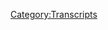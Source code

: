 {{Transcript
    | title         = [[731: September 29-30, 2022]]
    | caption       = [https://knowledgefight.libsyn.com/731-september-29-30-2022 Listen to this episode on Libsyn]
    | episodeNumber = [[731: September 29-30, 2022|731]]
    | length        = 01:37:28
}}

{{MessageBox
    | header     = Warning: Bot Generated Content
    | text       = This transcript was automatically generated by transcription software and likely contains many mistakes and misattributions. Please check the audio for definitive quotes, attribution, and context.
    | image      = N3yvass4myg91.webp
    | imagewidth = 50px
    | id         = warning
}}

{{TranscriptBlock
    | name      = Alex Jones
    | timestamp = 00:04
    | text      = Red Alert. Red alert. Red alert. Red alert. Red alert. Not not not not not not Knowledge Fight. Dan and Jordan. I am sweating. Knowledge fight dot com. It's time to pray. I have great respect for Knowledge Fight. Knowledge Fight. I'm sick of them posing as if they're the good guys saying we are the bad guys. Knowledge Fight. Dan and Jordan. Knowledge Fight. Need money. Andy in Kansas Andy in Andy Stop it Andy in Kan Andy in Kansas. Andy it's time to pray Andy in Kansas, you're on the air. Thanks for holding. Hello Alex I'm a first time caller I'm a huge fan. I love your work. Knowledge Fight. Knowledge Fight dot com. I love you.
}}

{{TranscriptBlock
    | name      = Dan
    | timestamp = 00:59
    | text      = Hey, everybody. Welcome back to Knowledge Fight, I'm Dan.
}}

{{TranscriptBlock
    | name      = Jordan
    | timestamp = 01:01
    | text      = I'm Jordan.
}}

{{TranscriptBlock
    | name      = Dan
    | timestamp = 01:02
    | text      = We're a couple dudes, like to sit around, worship at the altar of Celine and talk a little bit about Alex Jones.
}}

{{TranscriptBlock
    | name      = Jordan
    | timestamp = 01:06
    | text      = Oh, indeed we are Dan.
}}

{{TranscriptBlock
    | name      = Dan
    | timestamp = 01:08
    | text      = Jordan
}}

{{TranscriptBlock
    | name      = Dan
    | timestamp = 01:09
    | text      = JorDan
}}

{{TranscriptBlock
    | name      = Jordan
    | timestamp = 01:09
    | text      = Dan
}}

{{TranscriptBlock
    | name      = Jordan
    | timestamp = 01:10
    | text      = Quick question for you.
}}

{{TranscriptBlock
    | name      = Dan
    | timestamp = 01:11
    | text      = What's up
}}

{{TranscriptBlock
    | name      = Jordan
    | timestamp = 01:11
    | text      = What's your brightspot today, buddy?
}}

{{TranscriptBlock
    | name      = Dan
    | timestamp = 01:12
    | text      = My bright spot today is not a bright spot it is a furious spot.
}}

{{TranscriptBlock
    | name      = Jordan
    | timestamp = 01:14
    | text      = It's a furious spot.
}}

{{TranscriptBlock
    | name      = Dan
    | timestamp = 01:16
    | text      = How could nobody tell me? That years a couple years ago, okay. All right. All right. There was a movie version of The Color Out of Space. And not my favorite HP Lovecraft story. But is a Lovecraftian tale. Okay. Starring Nicolas Cage.
}}

{{TranscriptBlock
    | name      = Jordan
    | timestamp = 01:36
    | text      = What? What's it called?
}}

{{TranscriptBlock
    | name      = Dan
    | timestamp = 01:38
    | text      = The Color Out of Space.
}}

{{TranscriptBlock
    | name      = Jordan
    | timestamp = 01:39
    | text      = How is it called that?
}}

{{TranscriptBlock
    | name      = Jordan
    | timestamp = 01:40
    | text      = well because this is a name of the story.
}}

{{TranscriptBlock
    | name      = Jordan
    | timestamp = 01:42
    | text      = Well, I know that but I mean, like, I feel like if it was the name of an HP Lovecraft property, I would have at least known it existed.
}}

{{TranscriptBlock
    | name      = Dan
    | timestamp = 01:49
    | text      = You mean like the story itself
}}

{{TranscriptBlock
    | name      = Jordan
    | timestamp = 01:51
    | text      = No the movie.
}}

{{TranscriptBlock
    | name      = Dan
    | timestamp = 01:52
    | text      = Oh, yeah. I mean, it's like I said, it's not one of the better Lovecraft stories all things considered. Yeah. But yeah, Nicolas Cage, starring in a weird Lovecraft movie.
}}

{{TranscriptBlock
    | name      = Jordan
    | timestamp = 02:04
    | text      = Did you see it?
}}

{{TranscriptBlock
    | name      = Dan
    | timestamp = 02:05
    | text      = No, but I'm gonna
}}

{{TranscriptBlock
    | name      = Jordan
    | timestamp = 02:06
    | text      = why not?
}}

{{TranscriptBlock
    | name      = Dan
    | timestamp = 02:06
    | text      = Because I just found out it exists.That's why there's a furious no one told me. I mean, look both fairly dicey in their own ways. Nicolas Cage and H.P. Lovecraft.
}}

{{TranscriptBlock
    | name      = Jordan
    | timestamp = 02:20
    | text      = They're a match made in regular space. Yes.
}}

{{TranscriptBlock
    | name      = Dan
    | timestamp = 02:24
    | text      = It does strike me as a as an arena where Cage could really tee off. Make make a really bizarre performance. Yeah. Because like, you know, all Lovecraftian protagonists are essentially losing their minds right and going crazy.
}}

{{TranscriptBlock
    | name      = Jordan
    | timestamp = 02:40
    | text      = There's a lot of space to play. Yes. Yeah. Especially as time goes on. They don't get better. It's not like a uplifting tale.
}}

{{TranscriptBlock
    | name      = Dan
    | timestamp = 02:47
    | text      = I'm sure it sucks. I'm sure the movies bad, but I'm gonna watch it eventually. And I'm mad. No one told me anyway. What's your bright spot?
}}

{{TranscriptBlock
    | name      = Jordan
    | timestamp = 02:53
    | text      = My bright spot is my partner and I we finally got into succession. It's that HBO show about the rich people? Battle? Yeah, I've only that'd be great.
}}

{{TranscriptBlock
    | name      = Dan
    | timestamp = 03:03
    | text      = I've heard a lot about that show. But I've never seen it. Yeah,
}}

{{TranscriptBlock
    | name      = Jordan
    | timestamp = 03:05
    | text      = I saw it. It's I think what's interesting about it is they're trying thing I'm gonna you know, like, like, if you think about the office, that kind of workplace comedy. You know, what's what's fun about it is that you have pathos for all the characters, the awkward situations only, like affect you because you're like, I care about that person. Like they're playing this game of anti pathos where you're gonna hear like, you watch something terrible happened to them, and you're like, that's pretty funny. All right, you know, but they're not falling down instead, they're like losing money or something. You know what I'm saying?
}}

{{TranscriptBlock
    | name      = Dan
    | timestamp = 03:38
    | text      = That's That's good. clean fun. Yeah, instead of Andy Dick,
}}

{{TranscriptBlock
    | name      = Jordan
    | timestamp = 03:41
    | text      = like tripping and falling, and you go i That's hilarious. It's like, oh, he lost a million dollars. Yeah, it's kind of like that.
}}

{{TranscriptBlock
    | name      = Dan
    | timestamp = 03:50
    | text      = Oh, all right. I'm not gonna watch it. But I'm glad you're enjoying it. And it sounds fun. That's fun. So Jordan, today we have a situation that may lead to someone else losing a million or so dollars. And so we're hoping for might be more. Today we're gonna be talking about the end of last week, Thursday and Friday, September 29. And 30th 2022. Sure, man. Big something big happened on Thursday. Yeah, how do you do? It's It's It's nuts. Yeah, he's uh, he is a lunatic. I don't know what I can build this up. 100 times over and it is still unbelievable. This guy's fucking behavior. It's insane. And then Friday. It is what it is. It is what it's a little bigoted. But hey, look, Thursday. wouldn't be enough to talk about so tack on Friday we go. Thursday, monumental. monumental thing happens. And then it's just a wasteland.
}}

{{TranscriptBlock
    | name      = Jordan
    | timestamp = 04:50
    | text      = I want more honest intros. I want fucking Jimmy Kimmel to walk out and be like, listen, we got one really good guest then we had to pad out the show. I'm sorry.
}}

{{TranscriptBlock
    | name      = Dan
    | timestamp = 05:02
    | text      = Hey, look ,tonight. They can't all be good shows
}}

{{TranscriptBlock
    | name      = Jordan
    | timestamp = 05:05
    | text      = They can't, you know it and I know it, I feel is how it works.
}}

{{TranscriptBlock
    | name      = Dan
    | timestamp = 05:09
    | text      = I don't know why you're so surprised. I feel like I've said this many times before. Like, this isn't the most important. I'm not surprised I enjoy it. So we'll get down to business on this. But before we do, Jordan, let's say hello to some new wonks. Oh, that's great idea. so first Jordan's, antiperspirant fund. Thank you so much you're now a policy wonk.
}}

{{TranscriptBlock
    | name      = Alex Jones
    | timestamp = 05:27
    | text      = I'm a policy wonk.
}}

{{TranscriptBlock
    | name      = Dan
    | timestamp = 05:29
    | text      = Show you how far back.
}}

{{TranscriptBlock
    | name      = Jordan
    | timestamp = 05:32
    | text      = We're catching up.
}}

{{TranscriptBlock
    | name      = Dan
    | timestamp = 05:35
    | text      = So next, Becky, I told you I would make you a supporter. three exclamation points. Thank you so much. You are now a policy wonk.
}}

{{TranscriptBlock
    | name      = Alex Jones
    | timestamp = 05:41
    | text      = I'm a policy wonk,
}}

{{TranscriptBlock
    | name      = Jordan
    | timestamp = 05:42
    | text      = thank you very much.
}}

{{TranscriptBlock
    | name      = Dan
    | timestamp = 05:43
    | text      = Next, mark Moore and PhD. Thank you so much. You are now policy walk.
}}

{{TranscriptBlock
    | name      = Alex Jones
    | timestamp = 05:47
    | text      = I'm a policy wonk.
}}

{{TranscriptBlock
    | name      = Jordan
    | timestamp = 05:48
    | text      = Thank you very much.
}}

{{TranscriptBlock
    | name      = Dan
    | timestamp = 05:49
    | text      = Next chaincase says congrats to Hunter and his fiancee, Stacy on their early October nuptials. Thank you so much you're now a policy wonk.
}}

{{TranscriptBlock
    | name      = Alex Jones
    | timestamp = 05:56
    | text      = I'm a policy wonk.
}}

{{TranscriptBlock
    | name      = Jordan
    | timestamp = 05:58
    | text      = Thank you very much. Nailed it
}}

{{TranscriptBlock
    | name      = Dan
    | timestamp = 05:59
    | text      = That message was sent.
}}

{{TranscriptBlock
    | name      = Jordan
    | timestamp = 06:03
    | text      = You have gamed the system, sir. Perfectly. Well done, Shane.
}}

{{TranscriptBlock
    | name      = Dan
    | timestamp = 06:08
    | text      = Next. Rick Deckard and general veers love Kylie Minogue. Thank you so much. We're now policy walk.
}}

{{TranscriptBlock
    | name      = Alex Jones
    | timestamp = 06:14
    | text      = I'm a policy wonk.
}}

{{TranscriptBlock
    | name      = Jordan
    | timestamp = 06:15
    | text      = Thank you very much.
}}

{{TranscriptBlock
    | name      = Dan
    | timestamp = 06:16
    | text      = Next roast beef with Anthony Hopkins. Thank you so much. You're now policy wonk.
}}

{{TranscriptBlock
    | name      = Alex Jones
    | timestamp = 06:20
    | text      = I'm a policy wonk.
}}

{{TranscriptBlock
    | name      = Jordan
    | timestamp = 06:21
    | text      = Thank you very much.
}}

{{TranscriptBlock
    | name      = Dan
    | timestamp = 06:22
    | text      = And finally we got a technocrat in the mix. Jordan, so 11 engineer a hearty Get well soon as you are recovering from surgery. Thank you so much. You are now a technocrat.
}}

{{TranscriptBlock
    | name      = Alex Jones
    | timestamp = 06:34
    | text      = I'm a policy wonk. I have risen above my enemies. I might quit tomorrow, actually. Just gonna take a little breaky now. A little breaky for me. And then we're going to come back. And I'm going to start the show over. But I'm the devil I have to be taken off the air. Fuck you! Fuck you. I got plenty of words for you. But at the end of the day, Fuck you and your new world order. And fuck the horse you rode in on and all your shit. Maybe today should be my last broadcast. Maybe I'll just be gone a month, maybe five years. Maybe I'll walk out of here tomorrow. And you never see me again. That's really what I want to do. I never want to come back here again. I apologize to the crew and the listeners yesterday that I was legitimately having breakdowns on air. I'll be better tomorrow.
}}

{{TranscriptBlock
    | name      = Dan
    | timestamp = 07:28
    | text      = He's not Oh, bad. Oh, no. Real bad. Oh. So Jordan, we start off on the Thursday show. And Alex is responding to some of the big news of the day. Obviously, Hurricane Ian is in play, right. And also, Kamal Harris, made some misstatements chip.
}}

{{TranscriptBlock
    | name      = Alex Jones
    | timestamp = 07:48
    | text      = But the images of sharks swimming down the highways, and water flooding even to the second floor of some hotels is dramatic. And we will be going over all of that and praying for the folks in Florida and then looking at the mainstream corporate Enemy of the People medium, like the view saying that this happened because DeSantis was elected. Now, if you think that idiocy to not be top, Kamala Harris, who is not geriatric, who does not have the later onset of dementia, but it's just a complete empty suit puppet has come out and said that the United States shares a very important relationship with an alliance with the Republic of North Korea. We are currently at war with North Korea since the armistice in the ceasefire. Back in the 1950s.
}}

{{TranscriptBlock
    | name      = Dan
    | timestamp = 08:45
    | text      = That's big.
}}

{{TranscriptBlock
    | name      = Jordan
    | timestamp = 08:45
    | text      = Are we still at war with North Korea? Apparently we are. did I not know that? Yeah.
}}

{{TranscriptBlock
    | name      = Dan
    | timestamp = 08:49
    | text      = Congralutions. You've just learned something. All right. So I'm not sure if anyone in the world, let alone The View are blaming DeSantis for the hurricane.
}}

{{TranscriptBlock
    | name      = Jordan
    | timestamp = 08:57
    | text      = Yeah, if you want to, if you want to hear something crazy, go back in time and listen to what Dr. James Dobson thinks about what causes hurricanes
}}

{{TranscriptBlock
    | name      = Dan
    | timestamp = 09:04
    | text      = Alex actually plays the clip of The View later. And they're just saying that he doesn't believe in climate change. And he is the governor of the state that's just hit by this giant hurricane, right, right does not mean that he's blaming now he's being blamed for it. Now, I wouldn't be too surprised to if like people were curious, he was gonna continue kidnapping immigrants and stranding them in various parts of the country to own the libs durling the storm, or if he would wait until it had passed to do another publicity stunt that mocks human rights. Also, it's fun and all to point out that Harris misspoke in a speech and I'm glad Alex can have fun pretending it was a sincere statement. I would just like to remind everyone how pumped Alex was when Trump went to North Korea and palled around with Kim Jong-un. Alex didn't seem to have a problem with Trump when he said this about Kim Jong-un at a rally in 2018. Quote, we went back and forth then we fell in love. He wrote me beautiful letters and they were great letters. We fell in love
}}

{{TranscriptBlock
    | name      = Jordan
    | timestamp = 09:59
    | text      = Yep, I remember that. Yeah. Where every time you think about those years that 2016 and 2020 and people tell you a thing that happened and you go No it didn't. That can't be real pretty weird.
}}

{{TranscriptBlock
    | name      = Dan
    | timestamp = 10:11
    | text      = Yeah, did this is maybe just maybe complete bullshit manufactured outrage on Alex's part, and he doesn't actually care about this at all. But he knows that this is a really easy straw man for him to tee off against, which is easier than him trying to do his actual job. Yeah. And Hurrah for him. I mean, she was in the at the DMZ. She misspoke. I mean, it sucks. Yeah, you'd rather someone not make a misstatement but pretending that she actually thinks we're in a fucking alliance with North Korea's
}}

{{TranscriptBlock
    | name      = Jordan
    | timestamp = 10:38
    | text      = Ridiculous. I mean, yeah, it's it. That's, that's absurd, right? That's absurd. I don't even know how to begin to like, oh, man, look at that idiot. I mean, that's too obvious. Yeah, that's, that's Oh, man. We're in alliance against the death robots from art. Like, whatever.
}}

{{TranscriptBlock
    | name      = Dan
    | timestamp = 10:57
    | text      = There's so many times that I could waste our time with, like Alex mispoke. And like, I just I would feel bad. It's the level of like, point that you're making. And that's his bread and butter went
}}

{{TranscriptBlock
    | name      = Jordan
    | timestamp = 11:12
    | text      = back. Back in the early days. He had that clip that he would play that we had Nancy Pelosi misspeaking, like all that, like a ray of stuff. You could do that in a heartbeat for hours,
}}

{{TranscriptBlock
    | name      = Dan
    | timestamp = 11:23
    | text      = probably. Yeah, no, I just like I hear Him say stuff that's like, Oh, I know what he meant. He just said the wrong thing. Right? And I don't even cut those clips out. Why? Why was a waste of time. Exactly. He's wasting time. He's wasting our time. Anyway, there's big news also of non misspeaking types, and that is pipeline news
}}

{{TranscriptBlock
    | name      = Alex Jones
    | timestamp = 11:43
    | text      = escalation. And that's happening on every front. Now, with the Nord Stream one and Nord Stream two pipelines, both confirmed to be attack in western controlled sectors, the Russian government officially saying that NATO in the United States blew up the pipelines. And I even had Russophobic on Joel Skousen is a smart guy, but he's definitely anti Russian, anti communist Russia and anti Putin Russian. He agrees the analysis is clear that Biden in the New World Order blew up both pipelines, and looks like Nord Stream two, they're saying can ever be repaired. What that will do economically to Europe will be beyond devastating. It will be felt here in a big way.
}}

{{TranscriptBlock
    | name      = Dan
    | timestamp = 12:26
    | text      = Joel Skousen doesn't like Russia. That is true. But he's also cripplingly addicted to calling everything that happens in the world of false flag. So I really don't see how this is a meaningful statement from Alex, or from Skousen. It's exactly what you would expect. Yeah. Now, the situation with the pipelines is an interesting one. And it's something to keep an eye on, but it will be unwise to fully jump to a conclusion about it immediately, which is what Alex and Skousen have clearly done. And always do. There were three leaks, which were clearly not the product of an accident or a coincidence, the odds of three independent incidents happening around the same time are astronomical. So it's just, you know, it's not just Russia, that saying that probably isn't intentional act. Right. US and NATO are also saying that
}}

{{TranscriptBlock
    | name      = Jordan
    | timestamp = 13:08
    | text      = well, I mean, one of the leaks was in the shape of the Batman logo. Oh, that one seems pretty. Yeah. Well, you know, which person did that what? Rappaport. Yeah,
}}

{{TranscriptBlock
    | name      = Dan
    | timestamp = 13:17
    | text      = clear that this was done by someone for some reason. But it's not really clear right now, who it was or why most people think it was Russia for a number of reasons. The first is that they have the capability and capacity to do it from a technological standpoint. The second is that they would lose essentially nothing given that their oil companies are sanctioned. And these pipelines are all but shut down currently. The third is that this kind of gesture would send a strong message to the whole of Europe that they're not going to be getting Russia oil in the future. And that even if the war ends, they're at the mercy of Russia's energy supplies. This is in line with acts that Russia has carried out in the past using energy as a tool to apply pressure on Europe to sway policy. In the immediate this isn't going to make things that much worse at all. For Europe, in terms of energy supplies, Nord Stream two was never open. So it doesn't really factor into things. And Russia cut off Nord Stream one over the course of the war in Ukraine. This is more of an omen than anything else. And there are very few parties, you could imagine having a reason to do this, other than Russia, right? It is possible that this is the result of a wild coincidence, or even a rogue actor that we haven't identified could be behind it. But the smart money is pretty clear.
}}

{{TranscriptBlock
    | name      = Jordan
    | timestamp = 14:30
    | text      = Well, I will say that my bachelor party got out of control. Yeah. And so we went and I mean, you know, it's sometimes you're you're out, you're having a nice little walk with your buddies. You see a pipeline, you're like, I gotta pee, and then you poke at it because you're just fucking around and then bam.
}}

{{TranscriptBlock
    | name      = Dan
    | timestamp = 14:46
    | text      = Sometimes your friends are like, let's go to the strip club. Sometimes your friends are like, let's go to the casino. pipeline. Standard.
}}

{{TranscriptBlock
    | name      = Jordan
    | timestamp = 14:55
    | text      = Well, they thought that they thought the strip clubs name was pipeline. Oh,
}}

{{TranscriptBlock
    | name      = Dan
    | timestamp = 14:59
    | text      = it makes said yeah, this is the plot of Hangover four,
}}

{{TranscriptBlock
    | name      = Jordan
    | timestamp = 15:03
    | text      = I believe global global relations.
}}

{{TranscriptBlock
    | name      = Dan
    | timestamp = 15:06
    | text      = But here's here's the problem, like when you start thinking about things being false flags, the way Alex and Skousen are, from a fairly neutral perspective, you would have a hard time figuring out why the US or NATO would want to do something like attack these pipelines, there really isn't a reason for them to do it. But Russia does have some potential reasons to carry this out. And now if you're addicted to false flags, you've found a reason for the US or NATO to do it. They have no reason to do it, but Russia does. And now they have a reason, which is to frame Russia, right. This is tortured reasoning, and it's based on Alex and Skousen has intense hatred of our government because they think it's controlled by evil communist globalists. So, you know, they bend into these pretzels in order to create motive out of absence of motive. Yeah, they create motive for party a, even though party B has more motive. I mean, it's just it's tortured.
}}

{{TranscriptBlock
    | name      = Jordan
    | timestamp = 16:04
    | text      = I mean, for they're there. They're like all argument for the globalist is like essentially Cui bono, you know, just like, follow the money. And it's like, well, the money points to Russia. That's how, you know, it doesn't go that what that's how you know that it wasn't that because that stand to gain course. So what the globalists are doing is benefiting Russia to trick them into thinking that we're not
}}

{{TranscriptBlock
    | name      = Dan
    | timestamp = 16:26
    | text      = it's a classic Oh, who may be done did it nerve, somebody did it. So Biden also sucks. And everyone wants you to eat bugs, sure.
}}

{{TranscriptBlock
    | name      = Alex Jones
    | timestamp = 16:38
    | text      = And we have a president that from even a month ago, look like he had the the second phase of dementia now is obviously the third and final phase. Let's not know what planet he's on. But don't worry, he's got control of the nuclear weapons. This is where we live this is what's happening. And now there are governments in the UK, Australia, Germany, and now the US government is promising to put bugs in the school children's food Oh, you don't want to bug as an adult well as a child you'll be made to eat it. And the keratin or the shell their their their their their armored shell. The bugs is extremely toxic and extremely bad for you and causes liver failure and bone cancer amongst all the other wonderful things. There's the Washington Post insect's a new nutritious ingredient for school lunches and it's being rolled out. Eat the bugs UK schoolchildren fed insects to encourage sustainability is for the Earth. WEF endorses bugs and insects force fed to children. Now happening in 1000 Australian public schools.
}}

{{TranscriptBlock
    | name      = Dan
    | timestamp = 17:55
    | text      = The article that Alex is citing with a headline insects a new nutritious ingredient for school lunches is from The Washington Post. But it's also from May 13 2013. So close it also ends with a question mark. It's just a write up about a report released by the UN Food and Agriculture Organization that looked at edible insects around the world and what potential existed from exploring insect agriculture. It wasn't about feeding kids bugs. A large portion of it is about raising bugs to use as feed for livestock. But Alex doesn't know any of this because he just has a headline from about a decade ago and he's using it to make shit up to freak out his audience. Yeah. The headline about UK schoolchildren is from a May 2022 article on Breitbart that misreports on a study that researchers were carrying out to see if primary school children would change their opinions on alternative proteins. If they were given accurate information about them. No one's being forced to eat bugs in their school lunch here.
}}

{{TranscriptBlock
    | name      = Jordan
    | timestamp = 18:49
    | text      = What if we didn't lie to children?
}}

{{TranscriptBlock
    | name      = Dan
    | timestamp = 18:52
    | text      = The WEF headline Alex reads is even weaker. This is a news punch article which is trying to report to their audience that Klaus Schwab and the WEF are tricking kids and Australian schools to and force feeding them bugs. Yeah, you can hear how Alex is reporting this story, which is how the article wants the reader to experience it. In the real world. What's happened is that there's a brand of chips and snacks called circle harvest, and they use cricket protein in their chips. It's very prominently displayed on the packaging with the name of the product being cricket corn chips, so I don't know if anybody's being tricked into anything here. Circle harvest has been holding presentations at schools since 2007 about their insect protein business and their insect farming, which weirdly is only now becoming an issue for Alex and all these other idiots on the right. This year they began selling their corn chips as an option in about 1000 Australian schools at the canteen. So if kids want to eat them, they can. They don't have to. It's just a product that can choose to buy or not like Doritos or Cheetos. Right kind of feels to me like Alex is afraid of losing to bugs on the free market.
}}

{{TranscriptBlock
    | name      = Jordan
    | timestamp = 19:56
    | text      = Yeah, you know, I just wish it's I think It's time I think we're grown up enough for everybody to just like, come out and be like, listen, eventually we're eating bugs. That's what's happening. Climate change has destroyed your food supply. You fucked up. We've got nothing but fuck, there's a lot of bugs. Eventually we're gonna eat bugs deal with it and just deal with it.
}}

{{TranscriptBlock
    | name      = Dan
    | timestamp = 20:16
    | text      = And also like, I mean, not for nothing. A lot of these articles that you can find make a point that you're already eating bugs. Yeah, just based on how processing works, how big agriculture works, how packaging works. There are regulations in place. Yeah, but there are regulations that are like, alright, you can have a few bugs in there.
}}

{{TranscriptBlock
    | name      = Jordan
    | timestamp = 20:37
    | text      = Also, like fucking zero. The fuck do you think a shrimp is a shrimp is just a bug that lives under the water? Yeah,
}}

{{TranscriptBlock
    | name      = Dan
    | timestamp = 20:44
    | text      = a lot of stuff is culturally dictated these taboos and what have you eat a bug you're going to now as far as keratin goes, Alex is confusing the bug related form of that and keratin treatments. That's what the prior is a food source that's not toxic. But the latter is a cosmological treatment that uses a cream containing formaldehyde, which can be toxic to people or cause negative reactions, right? It's not the keratin itself that's toxic. It's the formaldehyde cream that's being used to treat human keratin like a person's hair. Yeah, there's been a lot of misinformation flying around about chitin. The polysaccharide found in bug exoskeletons mostly about how it's undigestible by humans and toxic, it's not toxic. But it is true that chitin itself may not be fully digestible. But so cellulose, which doesn't stop people from eating celery, you can still get nutritional value out of eating something that contains parts that can't be fully digested, and then you just pass those parts. It's actually good for you like how people need fiber to stay regular.
}}

{{TranscriptBlock
    | name      = Jordan
    | timestamp = 21:44
    | text      = Yeah, what do you rather like have to swallow rocks and have them like Alex might deal with the food inside you and then spit up the rocks? Like what?
}}

{{TranscriptBlock
    | name      = Dan
    | timestamp = 21:53
    | text      = Depends on if crazy right wing people got into rocks?
}}

{{TranscriptBlock
    | name      = Jordan
    | timestamp = 21:55
    | text      = There are worse ways to digest food be happy?
}}

{{TranscriptBlock
    | name      = Dan
    | timestamp = 21:59
    | text      = Yeah, it's kind of hilarious to me that we're in 2022. It's becoming a core part of some people's identity and political ideology that they're mad about the idea of bugs being edible. Listen it's ridiculous
}}

{{TranscriptBlock
    | name      = Jordan
    | timestamp = 22:10
    | text      = Listen children. You're gonna eat bugs. You're just gonna listen. In 20 years,
}}

{{TranscriptBlock
    | name      = Dan
    | timestamp = 22:16
    | text      = you may not It's not like, you'll only bug
}}

{{TranscriptBlock
    | name      = Jordan
    | timestamp = 22:20
    | text      = No, I mean, sure, maybe
}}

{{TranscriptBlock
    | name      = Dan
    | timestamp = 22:20
    | text      = something that is very helpful in supplementing diets.
}}

{{TranscriptBlock
    | name      = Jordan
    | timestamp = 22:23
    | text      = Yeah, I mean, I assume eventually, we're gonna get to the pills. And we'll just have two or three pills, and we'll just call it and bring it to me. I know. I just, that's where I want to be.
}}

{{TranscriptBlock
    | name      = Dan
    | timestamp = 22:32
    | text      = Yeah. I will say, though, that I'm a picky eater. You are, and I don't eat fish now. Right? For me. I'm opposed to eating bugs for a completely different reason. Yeah, I think it's fantastic and fine. Mostly just eat chicken.
}}

{{TranscriptBlock
    | name      = Jordan
    | timestamp = 22:51
    | text      = When you're looking down the barrel of a bug, you're gonna you're gonna have different feelings. Well, I
}}

{{TranscriptBlock
    | name      = Dan
    | timestamp = 22:55
    | text      = guess, actually, if you just ground up bugs and stuff like bug, like the way that the cricket is used in the cricket corn. I don't think I'd have as much of a problem with that. Not like if it was some sort of flour, substitute or you made a mac and cheese, but with bugs? Yeah, it'd be fine with that.
}}

{{TranscriptBlock
    | name      = Jordan
    | timestamp = 23:13
    | text      = I mean, yeah, I just feel like
}}

{{TranscriptBlock
    | name      = Dan
    | timestamp = 23:15
    | text      = I don't want to eat a bug whole. Like I'm on Fear Factor.
}}

{{TranscriptBlock
    | name      = Jordan
    | timestamp = 23:18
    | text      = I think the problem is, you the problem is you can't like for most people, psychologically, it's a difficult thing to get over the idea of eating a bug. So the knowledge of eating the bug will influence the taste that you are experienced. True, but you know,
}}

{{TranscriptBlock
    | name      = Dan
    | timestamp = 23:34
    | text      = here's here's something that I just thought of, too. What's that when you're eating like a whole bug? Yeah. Like, of course, that's not great. Not appealing to what if you were just to bite a chicken? That looked like a chicken? It would bleed? You know, like, if that would be on appetizing too. Sure.
}}

{{TranscriptBlock
    | name      = Jordan
    | timestamp = 23:51
    | text      = Sure. Yep. Yeah, but you're not wrong, technically. But you can't like
}}

{{TranscriptBlock
    | name      = Dan
    | timestamp = 23:56
    | text      = you want to fight a cow. You can't like a ray a
}}

{{TranscriptBlock
    | name      = Jordan
    | timestamp = 23:58
    | text      = bunch of cockroaches on a table. They're like, ah, these have been butchered correctly. That's true. You need a tiny, tiny little head that's coming. That is what Listen, you're gonna eat bugs, you're gonna have tiny hands. That's what's gonna happen.
}}

{{TranscriptBlock
    | name      = Dan
    | timestamp = 24:14
    | text      = Evolution will dictate where we're going. That works. So we got the COVID headline of the day baby.
}}

{{TranscriptBlock
    | name      = Alex Jones
    | timestamp = 24:20
    | text      = Continuing the massive, poisoned shot known as the COVID 19. Vaccine news is unbelievably powerful. I have more than 15 new studies and match reports and top scientists going public. We're gonna be giving you those headlines. Here's the first one. Vaccination increases infection risk by 44%. Oxford Study Finds we already knew that but it gets worse.
}}

{{TranscriptBlock
    | name      = Dan
    | timestamp = 24:46
    | text      = Oh, man. So this is a dumb blog headline that Alex is reading that isn't accurate at all chair. The actual study that's behind this is titled quote associations of BMI with COVID 19 vaccine uptake vaccine effectiveness and risk of severe COVID-19 outcomes after vaccination in England, a population based cohort study, if you understand the title, you'll probably realize that this study would never be able to be used to make the kind of claims Alex's reporting, it's just not something that you're looking at lead stories reached out to the study's co author, and they explained that this interpretation of their data is irresponsible and incorrect. There's one data box in the study that's being used to argue that vaccines cause a 44% increased risk of infection. And if you only look at the numbers in isolation and create your own interpretation, you could maybe come away with that conclusion. But it's totally out of context and wrong. This was an observational study, which is to say it depends entirely on tests that have already been taken. As explained by lead stories, quote, their data was dependent on COVID tests that were available to them and the people who chose to take them. In other words, a person who didn't feel sick and didn't take a test wouldn't be able to provide with them with a negative test result. So the data is highly skewed. Yeah, that is an issue. As we see, every day, Alex has a new COVID vaccine narrative that's full of shit and easily dismissed with a tiny bit of digging. He never looks for any explanation or context because he doesn't want it that would ruin his ability to keep throwing out these vaccine narratives of the day which he needs to keep his audience in a focused scared state. Yeah, constantly seeing new flashy headlines scroll past them, that will be forgotten tomorrow and the next day there'll be something new.
}}

{{TranscriptBlock
    | name      = Jordan
    | timestamp = 26:29
    | text      = I had bullshit imagine all of these scientists get together at like conferences or networking events and they just kind of like start conversation was how did they lie about your work? Huh? Who What What the What's the lie on this one? Oh, they couldn't read numbers. Yeah, I had one of those. I had one of those good and read numbers how many
}}

{{TranscriptBlock
    | name      = Dan
    | timestamp = 26:47
    | text      = times have you tried to operate in good faith and explain that people were wrong only for them to not listen and continue conspiracy theories out of your life's work?
}}

{{TranscriptBlock
    | name      = Jordan
    | timestamp = 26:56
    | text      = You know what and this money this is gonna blow your mind? I thought if I explained it they would hear me What a fool I was. We were all young why where we're
}}

{{TranscriptBlock
    | name      = Dan
    | timestamp = 27:06
    | text      = so there's a lot of news going on. We got the pipeline. We got this dumb COVID shit. But there's there's always time for a PSA of course
}}

{{TranscriptBlock
    | name      = Alex Jones
    | timestamp = 27:15
    | text      = clean protein and gluten clean fat is show good for every cell in your body. show good for your arteries show good for your heart. It's trans fats, artificial fats, boiled fats. Cooked fats that are deadly. Deadly. Deadly. Deadly. Deadly. Lean stone is amazingly good. lean chicken is incredibly good. cook fish or uncooked fish incredibly good spiders. But what is bad? There are some things that are so called natural that are not good. Let's just say it. Fast cooked bacon is a ticket to the heart attack. It's natural but it's a burn fat. What are we doing better cook it slower I'm telling myself that I love crispy burned bacon. cook it slow what. sandwich with onions and lettuce a cheese and an egg? Oh my goodness. Fried egg sandwich. Instead of cooking my bacon in five minutes. When I have bacon a few days a week. I cook it for 20 it even tastes better. Just don't be lazy what is happening but everything else they tell you is a lie.
}}

{{TranscriptBlock
    | name      = Jordan
    | timestamp = 28:17
    | text      = What What fucking morning show did I just walk onto
}}

{{TranscriptBlock
    | name      = Dan
    | timestamp = 28:21
    | text      = it is confirmed that Alex Jones is paid off by the slow bacon cooking lobby.
}}

{{TranscriptBlock
    | name      = Jordan
    | timestamp = 28:28
    | text      = Listen I dont understand why that just happened
}}

{{TranscriptBlock
    | name      = Jordan
    | timestamp = 28:32
    | text      = don't burn your bacon what
}}

{{TranscriptBlock
    | name      = Jordan
    | timestamp = 28:34
    | text      = what what Kathie Lee Gifford ass like now what I've what I've started doing. Have you tried Now listen, listen, the hot oil is what's the problem? Is that hot oil? You want to bake it? And then you'll be healthy. You can eat your bacon and be healthy if you bake it.
}}

{{TranscriptBlock
    | name      = Dan
    | timestamp = 28:49
    | text      = Yeah, that was a little weird. Yeah. strange, strange diversion. But back to complaining about The View. Alex has some pretty he's got some nerve on this one.
}}

{{TranscriptBlock
    | name      = Alex Jones
    | timestamp = 29:00
    | text      = Okay, Governor DeSantis says Hurricane Ian is 500 year event has stunned Florida residents wake up to utter devastation after tsunami style floods killed hundreds as 50 National Guard choppers began search and rescue operations. Meanwhile, piling on to this tragedy of the disgusting lying, anti gun anti family anti America anti free speech, harpies at The View. And what have they said, here's a quote.  And now his state is getting hit with one of the worst hurricanes. The View thinks the Hurricane Ian is a direct result of Governor DeSantis stance on climate change. This is superstition. This is voodoo. This is idiocy. But that's why they've dumbed people down in the school system by design it's in the government documents.
}}

{{TranscriptBlock
    | name      = Dan
    | timestamp = 29:50
    | text      = Yeah, man. I just I like the idea that Alex is trying to take some moral high ground over alleged superstition and voodoo. Yeah, and especially when he's misrepresenting what they even said a
}}

{{TranscriptBlock
    | name      = Jordan
    | timestamp = 30:02
    | text      = bunch of idiots who would think that his beliefs on climate change are causing this? It's weather weapons morons,
}}

{{TranscriptBlock
    | name      = Dan
    | timestamp = 30:11
    | text      = well, at least weather weapons have a cause and effect relationship. That's just to his belief that God has doomed our planet because of abortion.
}}

{{TranscriptBlock
    | name      = Jordan
    | timestamp = 30:20
    | text      = Well, he did remove his protection, right. Although we did get a reprieve for a while. I think that's over though.
}}

{{TranscriptBlock
    | name      = Dan
    | timestamp = 30:26
    | text      = All right. Well, maybe Mother Earth removed her protection from Florida because DeSantis doesn't believe in climate change. Oh, it's the same thing. Do
}}

{{TranscriptBlock
    | name      = Jordan
    | timestamp = 30:34
    | text      = God and Mother Earth have different protections that they can? Are they like competing?
}}

{{TranscriptBlock
    | name      = Dan
    | timestamp = 30:39
    | text      = I'm just saying that Alex creates his own spiritual cause and effect nonsense all the time. Oh, ridiculous. Ridiculous. At this point, Alex does devolves into a condescending lecture about weather I'm not going to play it because it's boring. I  don't feel like he understands weather Hey, did you know that a typhoon is the same thing as a hurricane in another place? He's
}}

{{TranscriptBlock
    | name      = Jordan
    | timestamp = 30:58
    | text      = Don't tell me he knows anything about weather.
}}

{{TranscriptBlock
    | name      = Dan
    | timestamp = 31:00
    | text      = It's basically just that Yeah, but then he says this, which I thought was fun.
}}

{{TranscriptBlock
    | name      = Alex Jones
    | timestamp = 31:04
    | text      = Time lapse of storms on Jupiter. Our storms maximum speed is about 170 miles an hour on Earth. The storms on Jupiter get up to several thousand miles an hour. Boy, you wouldn't want to be in one of those on that gas giant. Plus the gravity would tear you to pieces.
}}

{{TranscriptBlock
    | name      = Dan
    | timestamp = 31:27
    | text      = There's a lot of reasons I would want to be on a storm Jupiter. So many. You think storms are bad here.
}}

{{TranscriptBlock
    | name      = Jordan
    | timestamp = 31:37
    | text      = I have not heard that. I have not heard. Like, bad. Back in my day. We used to have to walk five miles in every direction to the moon.
}}

{{TranscriptBlock
    | name      = Dan
    | timestamp = 31:46
    | text      = Fuck you with your climate change making storms worse nonsense. You see Jupiter. Crazy. Oh, my God wouldn't want to be in that storm
}}

{{TranscriptBlock
    | name      = Jordan
    | timestamp = 31:54
    | text      = Wouldn't want to be in that pickle? No, no, no, I wouldn't.
}}

{{TranscriptBlock
    | name      = Dan
    | timestamp = 31:59
    | text      = So one of one of Alex's big COVID sources. One of his big things, of course, is the operation lockstep document, which isn't real nah. But he has another document that he likes to pull out. Sometimes he decides to just make up wild shit about it. This is the spars document that's fun.
}}

{{TranscriptBlock
    | name      = Alex Jones
    | timestamp = 32:17
    | text      = In the Pentagon, John Hopkins develop war game plan put out two years before they launch COVID-19. In late 2019, they put it out 2017, spars 2023 is the real number as far as 2020 2023 is when they actually launched the attack. But the documents called spars 2025 2028, if you got a banned dot video, what forum how many numbers, we did a two hour special report going over the entire document or large portions of the entire document. And it even has the same tweets put out on the same days that we actually put out in the real world in 2000 to 2001. And it goes into 2003. They just changed the acronyms in the tweets in agencies. So they would have a battle plan of what to say and what to do in real time. And so they got caught with the battle plan, it wouldn't be a plan for a biological attack on America through the virus and then through the vaccine. It would just be a drill emergency Saturday broadcast world shocked by spars 2025 2028 document. And I'm gonna have that reposted to Infowars dot com front page under the live show feed today. Very, very important for everybody to get that and to share that because we're living it. And it describes how there'd be opposition to the shots. And then how about six months, then it would start coming out that it actually would give you the disease that describe a COVID like disease, respiratory disease out of China. And then then describe about a year into it, they would start having people from the health services defecting saying it was wrong to do. And then within two years of releasing the deadly vaccine, they would then admit that it was lab grown and they would then admit that it didn't work. And that they would remove the heads of Big Pharma there'd be a bunch of punishment. But that there would then be a biomedical state brought in to basically oversee all a big pharma, which is what Big Pharma wants is to be merged in with the United Nations and the World Economic Forum. So they describe the whole process and how they're going to hit us how they're going to kill us, and how they're then going to get away with it.
}}

{{TranscriptBlock
    | name      = Dan
    | timestamp = 34:28
    | text      = None of that is at all accurate about the spars scenario exercise. Alex is just making up pretty much everything he is saying about it. And there's a good reason why he needs this document to be prophetic. But more importantly, he needs it to be prophetic for his fake reality that he's constructed for his audience. The document doesn't say any of that stuff, but these are the narratives that have gained prominence in Alex's world so they're the things that he needs to retro actively apply to this scenario exercise or else it doesn't really have that much use for him. spars much Like lockstep isn't actually useful for Alex, if you read them and understand what they are, they only have utility as ideas, skeletons that he can build a body onto himself. It's one of the reasons that scenario exercises as a whole are super popular among conspiracy theorists like Alex, they portray imagined future events, they explain the scenario using narratives. These are things that Alex can exploit, he can take the actual document and lie about the imagined future events and how they line up with current real events. He can write his own narrative to replace the one that actually exists in the document pretty safe in the knowledge that if anyone called him out about it, it's just a matter of storytelling to convince them that his narrative is secretly what the document is actually about. But it's all lies. None of this is real. And it doesn't even match past versions of the spars, document conspiracy, Alex's spread. This is all just meaningless shit, whose end result is really just getting people hurt, I guess.
}}

{{TranscriptBlock
    | name      = Jordan
    | timestamp = 35:57
    | text      = Yeah, if I was one of those secret agents, or whatever, if I was one of those operatives who got caught with the plan, right? I would be like, isn't this plan so terrible? No one would try it. Haha. What a funny plan. This is Yeah, what a dumb idiot would make this dumb fucking
}}

{{TranscriptBlock
    | name      = Dan
    | timestamp = 36:17
    | text      = plan. That's the standard conspiracy theorist. Scenario exercise kind of che drill based explanation. Yeah, it's like they do this so they can plan. The real attack when I say it's a fake one. Right.
}}

{{TranscriptBlock
    | name      = Jordan
    | timestamp = 36:33
    | text      = Right. It's,
}}

{{TranscriptBlock
    | name      = Dan
    | timestamp = 36:34
    | text      = it's nonsense.
}}

{{TranscriptBlock
    | name      = Jordan
    | timestamp = 36:35
    | text      = Have you considered the idea that this organization, were they real would want a plan that works? Would Have you now let those Listen to me? Follow me on this. Maybe if after these decades, I suppose millennia in Alex's world of failures, they'd be like, let's hire some consultants who can just really streamline this process. Perfect,
}}

{{TranscriptBlock
    | name      = Dan
    | timestamp = 36:59
    | text      = perfect answer. They didn't count on Alex.
}}

{{TranscriptBlock
    | name      = Jordan
    | timestamp = 37:03
    | text      = He really don't think that's the case. Alex has been too successful.
}}

{{TranscriptBlock
    | name      = Dan
    | timestamp = 37:07
    | text      = But also here's the thing the devil tried to recruit him when he was younger. The devil could see the future and knew that Alex was going to be super successful record and see if I'm the devil. Yeah, and Alex doesn't go along with my plan when He's younger. I bail. Oh, sure. Sure. Look, I've been working on this for millennia, but fucking Alex didn't play ball. Yeah, gotta go
}}

{{TranscriptBlock
    | name      = Jordan
    | timestamp = 37:27
    | text      = classic. Disney's Hercules Hades had a problem once once Hercules didn't didn't die. You just fucking bail on your plan. You already know you lost
}}

{{TranscriptBlock
    | name      = Dan
    | timestamp = 37:37
    | text      = the fucking devil. Yeah, I can try again.
}}

{{TranscriptBlock
    | name      = Jordan
    | timestamp = 37:39
    | text      = Can't do this. Uh, wait him out. He will be dead soon.
}}

{{TranscriptBlock
    | name      = Dan
    | timestamp = 37:45
    | text      = Alex fucked my plans up. I'm not gonna keep going with them. Stupid. Yeah.
}}

{{TranscriptBlock
    | name      = Jordan
    | timestamp = 37:50
    | text      = It's a terrible idea.
}}

{{TranscriptBlock
    | name      = Dan
    | timestamp = 37:51
    | text      = So Alex take some calls. And one of them has a pretty interesting point that Alex does not like. Hey, what's up, Alex, how you doing?
}}

{{TranscriptBlock
    | name      = Alex Jones
    | timestamp = 38:00
    | text      = I'm fighting as hard as ever had brother.
}}

{{TranscriptBlock
    | name      = Caller 2 (731)
    | timestamp = 38:03
    | text      = So I think the two weeks are up. Think you give Trump two weeks, you're still promoting the big vaccine salesman, the guy that flew on Epstein's plane. Why are you doing that? But?
}}

{{TranscriptBlock
    | name      = Alex Jones
    | timestamp = 38:12
    | text      = Oh yeah. It's true. I mean, two weeks, I think I gave him like a month. And I've been really against Trump on that. And he flew. He flew on a flight from New York to Florida. On a chartered flight with Epstein. He never flew. Hold on. Whoa, whoa, whoa, whoa. Let's get a hold on. Don't talk over me. You're gonna put them on hold. Sir. I love calls to disagree. But I'm not gonna. So you can talk? Just I'm gonna counter each lie as you go through them. Trump did not ever fly on Lolita express to little St. John's island. He did fly once in the 90s on Epstein's plane from New York with a bunch of other people to Florida
}}

{{TranscriptBlock
    | name      = Dan
    | timestamp = 38:59
    | text      = flew a lot more than that. Yeah, with Epstein. Yeah, I mean, maybe there isn't a record of him going to the island. That's entirely possible. But like Alex can't handle this, like anything. He can handle any pushback. Right? You see the way that he uses these cheap tricks to control the conversation. He accuses the guy of lying, don't interrupt me. puts him on hold. Yeah, it's just all the weak tea. Yeah. It's the flexing of a guy who can't have can't can't hold his own.
}}

{{TranscriptBlock
    | name      = Jordan
    | timestamp = 39:31
    | text      = Yeah, you know, I feel like I have the only really unassailable position on this, which is that if we got rid of everybody who was on the plane at least once, once or above, we'd be better off we'd be fine. And let me tell you something. No, false innocent. Let me No, no, let
}}

{{TranscriptBlock
    | name      = Dan
    | timestamp = 39:51
    | text      = me shift your language just a tiny bit.
}}

{{TranscriptBlock
    | name      = Jordan
    | timestamp = 39:53
    | text      = I mean, I mean, took them out of the public's power structure. I'm not in the mafia, right?
}}

{{TranscriptBlock
    | name      = Dan
    | timestamp = 40:02
    | text      = If people who are, you know, to the standard that you're describing faced consequences. Yeah, yes, I, as long as you're not making it sound like like, we got to hit them
}}

{{TranscriptBlock
    | name      = Jordan
    | timestamp = 40:14
    | text      = like I've never been on the plane, I would I would even go so far as to say 99% of the people have never been on the plane and every one of them who was
}}

{{TranscriptBlock
    | name      = Dan
    | timestamp = 40:22
    | text      = vast majority of the population has not been I
}}

{{TranscriptBlock
    | name      = Jordan
    | timestamp = 40:25
    | text      = think we'd be fine without him. If you were on the plane one time get the fuck out of here
}}

{{TranscriptBlock
    | name      = Dan
    | timestamp = 40:29
    | text      = unless you were on the plane, and it wasn't your choice. And then sure,
}}

{{TranscriptBlock
    | name      = Jordan
    | timestamp = 40:32
    | text      = then Whoa, it's
}}

{{TranscriptBlock
    | name      = Dan
    | timestamp = 40:33
    | text      = a totally Oh, yeah. Oh, no, no. So get another call here. And well, this caller believes that a better version of the Alex Jones was right meme should be Alex Jones didn't lie. Which I take issue. Yeah, that could be an issue. Now. I think that's defamation. Mike down for this because where this goes, bad.
}}

{{TranscriptBlock
    | name      = Caller 1 (731)
    | timestamp = 41:00
    | text      = Okay. So I think that the meme of Alex Jones was right. I think that, you know, that's a wonderful meme. But I think what would be more powerful, at least to me would be Alex Jones was telling the truth. Because it's in, you've been wrong in some things, and you've apologized for those things. But you've been right on far more stuff than you've been wrong. And I think it's much more powerful to say, he was just telling the truth. He was just reading the news, and he was telling the truth, you will
}}

{{TranscriptBlock
    | name      = Alex Jones
    | timestamp = 41:31
    | text      = absolutely. Take the Sandy Hook thing. I never really covered that. I covered what people were saying. And then later I said, okay, it happened. But now that I've seen the trial's rigged, and how it all looks, I mean, it's definitely the whole thing's deep state. That's all I can say. So I think the public's original instinct about it was right. I don't know what really happened there but it is it is synthetic as hell.
}}

{{TranscriptBlock
    | name      = Caller 1 (731)
    | timestamp = 41:54
    | text      = Right. And I think that your right to question things I mean, that's, that's the right of every American. But for me, personally, I wasn't even talking about the Sandy Hook thing.
}}

{{TranscriptBlock
    | name      = Caller 1 (731)
    | timestamp = 42:05
    | text      = To me personally. I just want to say thank you for everything you've done. Oh,
}}

{{TranscriptBlock
    | name      = Dan
    | timestamp = 42:10
    | text      = my God. What is what is happening?
}}

{{TranscriptBlock
    | name      = Jordan
    | timestamp = 42:14
    | text      = I legit want a personal apology. I want a personal apology from all of the media. I went apeshit about how they Oh, Alex finally admitted something. Alex finally apologized. I want a personal fucking apology from every goddamn one of you
}}

{{TranscriptBlock
    | name      = Dan
    | timestamp = 42:31
    | text      = gotta get you back on Twitter.
}}

{{TranscriptBlock
    | name      = Jordan
    | timestamp = 42:32
    | text      = I? No, no, no, no, fuck them. Yeah, wow,
}}

{{TranscriptBlock
    | name      = Dan
    | timestamp = 42:38
    | text      = this is bad for Alex. This. Okay, so let's break down a couple of things. We know Alex's language and what things mean? Yes, him saying that this is synthetic is very bad
}}

{{TranscriptBlock
    | name      = Jordan
    | timestamp = 42:52
    | text      = immediately after saying that the trial was rigged. Well, but that's
}}

{{TranscriptBlock
    | name      = Dan
    | timestamp = 42:57
    | text      = kind of normal for him sure. That I wouldn't even bat an eyelash at this point. Sorry, continue him saying Sandy Hook was synthetic is a way that he described the event when he was saying that everyone was actors. This is harkening back to that language. Now to make things even worse, when he says the people's instincts originally were right. Yep. That is him saying that they were actors. Yep. That is the way he describes the theories that he just started to look at. Yeah, he was just looking at the suspicions that people had when he uses that kind of language. He is definitely whether or not he actually believes anything. Yeah, he is definitely giving voice to the this was all fake. Yeah. thing. He said it again. This is and I think if I had to guess it's, it's based in anger. Like, yeah, I went Mark. Bankston was first on the show. First time, he speculated that one of the things that drove Alex is anger at these parents. Yeah. And I didn't really necessarily agree. I thought it was an interesting perspective. But it wasn't the way I necessarily looked at it. Right. Right. I'm coming more along to that. Yeah. Because he has said things that were so disrespectful to the idea that there are grieving parents crying in court. And, you know, I think that there is like a just
}}

{{TranscriptBlock
    | name      = Jordan
    | timestamp = 44:28
    | text      = how dare you make me feel bad, right.
}}

{{TranscriptBlock
    | name      = Dan
    | timestamp = 44:30
    | text      = Yeah. I and one of the things that I think is really telling about this, is that Alex knows he fucked up, because here's the version of this that appears on his own website.
}}

{{TranscriptBlock
    | name      = Caller 1 (731)
    | timestamp = 44:42
    | text      = So I think that the meme of Alex Jones was right. I think that, you know, that's a wonderful meme, but I think what would be more powerful, at least to me would be Alex Jones was telling the truth, because it's in you've been wrong in some things and you've apologized for those things for us. Right on far more stuff than you've been wrong. And I think it's much more powerful to say he was just telling the truth. He was just reading the news. And he was telling the truth to me personally. I just want to say thank you for everything you've done.
}}

{{TranscriptBlock
    | name      = Dan
    | timestamp = 45:18
    | text      = He entirely cut it out
}}

{{TranscriptBlock
    | name      = Jordan
    | timestamp = 45:19
    | text      = edited out every part of the Yeah, wow. Yep,
}}

{{TranscriptBlock
    | name      = Dan
    | timestamp = 45:23
    | text      = he knows he fucked up.
}}

{{TranscriptBlock
    | name      = Jordan
    | timestamp = 45:24
    | text      = Well, what he said if words mean things, which I don't know if they do, if words mean things, then what he said was, this happened. I didn't defame the families. Then they sued me. And now that I've seen the trial is rigged and all of that stuff. First, I said it happened. I said, sure it happened. And then he said, but now the whole thing is deep state. That's all I can say. And all things totally synthetic. And you're like, so you just talked yourself into defaming the parents again?
}}

{{TranscriptBlock
    | name      = Dan
    | timestamp = 45:57
    | text      = Yep. Yep. And he knows he fucked up. He edited it out for a reason. And the reason is, because he was hoping that people would get caught it. Yeah. But unfortunately, he's still like he did this on his show. And it is on the version that went out on all the radio affiliates still on the GCM feed of his show. Oh, and certainly this next week, I believe this will be a problem in court. I wouldn't be surprised this is about as bad of a thing as he could do. In the middle of this case. Yeah. He. I was texting you about this, you know, because it's like, I was flabbergasted. Yeah, of course. And one of the things that this does, is it hands to the plaintiff's attorneys, concrete evidence that Alex will never change. No, he can't learn lessons. No, there is nothing that will stop him from doing things like this, the very thing that he is in court for the very thing that this trial, and this jury is trying to determine the penalty of Yep, he will not ever stop. Nope. And that is a very valuable thing for the prosecution, the plaintiff's attorneys well, like it's, it's, it's on a platter.
}}

{{TranscriptBlock
    | name      = Jordan
    | timestamp = 47:24
    | text      = I mean, you remember both of their opening statements, you remember Mattei saying, you know, like, we got to, we have to stop him, you know, basically, we have to stop him. And the only way to do that is to take them off the air. And the only way to do that is to take all of his money away, you know, and then Norm was like, that's, that's not how you should work. You know, you shouldn't just do that you should punish him and then he should be allowed to go on his day. But this is just every bit of why, you know, because the jury doesn't really know why that he has to be stopped. Yeah, you know, they've gotten all the shit he's done and you can punish them for the shit he's done and then say, Okay, now that you've been punished, you know not to do this again. Right? But he's already been punished. He's already lost a lawsuit well
}}

{{TranscriptBlock
    | name      = Dan
    | timestamp = 48:10
    | text      = and comes into court and does like this defiant penitent act. Oh, like, you know, I questioned some things and my right to be able to question things. Yep. Like this flies. So in the face of any kind of presentation he wants to make of himself in court. I think he did himself an incredible disservice. I am like, I think Norm sucks. I got no sympathy for him. But man having to deal with this is like, how do you not beg the court to put a gag order on him? Yeah, no, absolutely. How do you not he can't stop himself from blowing up his own spot. No. I am.
}}

{{TranscriptBlock
    | name      = Jordan
    | timestamp = 48:49
    | text      = I don't know how Norm isn't or I mean, they they don't know how
}}

{{TranscriptBlock
    | name      = Dan
    | timestamp = 48:53
    | text      = Norm tried to get himself removed as council. Exactly. He couldn't. Oh, man. So yeah, I don't know man. Pretty bad. Honestly, I think it's gonna play even worse in court that he cut it out of the episode. Oh, it's not gonna be boosted. show so much aware awareness of what
}}

{{TranscriptBlock
    | name      = Jordan
    | timestamp = 49:12
    | text      = you did. Yeah. You know what you did? Yeah, Alex. Yep.
}}

{{TranscriptBlock
    | name      = Dan
    | timestamp = 49:16
    | text      = So anyway, good luck.
}}

{{TranscriptBlock
    | name      = Jordan
    | timestamp = 49:19
    | text      = Bad luck to you. You deserve every bit of what's about to fall on your fucking head.
}}

{{TranscriptBlock
    | name      = Dan
    | timestamp = 49:24
    | text      = So Alex takes some more calls. And this guy decides he's gonna insult Chris Mattei. And then they spit ball some conspiracies, not about the case. About smart about the pipeline.
}}

{{TranscriptBlock
    | name      = Caller 2 (731)
    | timestamp = 49:37
    | text      = Great to hear from you. Enjoying the book, loving the supplements. Thank you. I love the way that you handled that pencil neck geek of an attorney over there Connecticut. What an idiot. Well, they're
}}

{{TranscriptBlock
    | name      = Alex Jones
    | timestamp = 49:49
    | text      = gonna they've already rigged the jury. It's all rigged. The good news is I don't have any money. They're not getting any money it's all a big joke on their asses.
}}

{{TranscriptBlock
    | name      = Caller 2 (731)
    | timestamp = 50:00
    | text      = Got a question about the pipeline? They're saying that it's not being used and why is a bunch of gas escaping that? That's not being?
}}

{{TranscriptBlock
    | name      = Alex Jones
    | timestamp = 50:07
    | text      = That's a good point. If Nord Stream two wasn't open? Why would they blow it up? Was it having so much gas through it?
}}

{{TranscriptBlock
    | name      = Caller 2 (731)
    | timestamp = 50:14
    | text      = Something doesn't add up, of course nothing ever does nothing they tell us on the mainstream ever makes any
}}

{{TranscriptBlock
    | name      = Alex Jones
    | timestamp = 50:20
    | text      = any Germany opened it up and that pissed off NATO, they blow it up. If you're on the same day, they it makes perfect sense. They opened up that new pipeline.
}}

{{TranscriptBlock
    | name      = Caller 2 (731)
    | timestamp = 50:28
    | text      = And who owns that pipeline?
}}

{{TranscriptBlock
    | name      = Alex Jones
    | timestamp = 50:30
    | text      = That's a good question.
}}

{{TranscriptBlock
    | name      = Caller 2 (731)
    | timestamp = 50:32
    | text      = I would like to know that that's probably the United States.
}}

{{TranscriptBlock
    | name      = Alex Jones
    | timestamp = 50:37
    | text      = That's why I love taking calls. I didn't think of that. As closed, never opened, didn't have gas in it. Why when it blew up? Did it have gas in it. Wow.
}}

{{TranscriptBlock
    | name      = Caller 2 (731)
    | timestamp = 50:47
    | text      = It doesn't make any sense. Nothing. They say it makes sense.
}}

{{TranscriptBlock
    | name      = Alex Jones
    | timestamp = 50:51
    | text      = We got to put a headline out asking that question. If Nord Stream two didn't have gas, and why when it blew up? They have all that gas in it that? Wow.
}}

{{TranscriptBlock
    | name      = Caller 2 (731)
    | timestamp = 51:02
    | text      = This doesn't make any sense.
}}

{{TranscriptBlock
    | name      = Dan
    | timestamp = 51:03
    | text      = It nothing makes sense. When you don't look into the things that are confusing you. Like if you have questions, and they're sincere questions, find the answer to them. But they don't care. No, they don't care about the question. They don't care about the answer. The question is a prop that's being used to justify their
}}

{{TranscriptBlock
    | name      = Jordan
    | timestamp = 51:21
    | text      = continued disregard of any and all possible actual reality. Sure,
}}

{{TranscriptBlock
    | name      = Dan
    | timestamp = 51:26
    | text      = and to prop up and decorate their predetermined conclusion. Sure. So the Nord Stream pipelines are closed in terms of there being no flow through them, but they're still full of gas. It's estimated to be about 90% methane. That's why the pictures that you see are of gas roiling to the surface as opposed to the classic image of an oil spill. I could have found that out within a minute. I wanted to look into it.
}}

{{TranscriptBlock
    | name      = Jordan
    | timestamp = 51:50
    | text      = I do appreciate the idea of being like, ah, I'd like to know who owns that pipeline. We're gonna look at probably the United States. No, I don't need to look it up anymore. I've just decided it's probably the states don't need to worry about it. I won't button up. I withdraw my question, sir, for the answer is too obvious. Sure.
}}

{{TranscriptBlock
    | name      = Dan
    | timestamp = 52:09
    | text      = So that pipeline that he's stated that's owned by the US that one is the Baltic pipe, which opened around the same time as the other ones began leaking. This is, of course, proof that everything all of these are connected. The pipeline is not owned by the United States. It's a joint venture operated by the Danish company Energinet and the Polish oil company Gaz-System. The pipeline has been in the works since 2001, with long periods of dormancy, but it's always been an attempt to decrease Europe's dependence on Russian oil. As far back as the beginning of the year, they were estimating October 1 as their partial opening date with the full capacity possible by the beginning of 2023. Right. It's maybe interesting that this pipeline opened around the same time as those other ones were possibly sabotaged. But that alone is not enough to prove that these events are connected. Yeah. It's enough to prove that in Infowars land, though, because truth is not a solid object there.
}}

{{TranscriptBlock
    | name      = Jordan
    | timestamp = 53:05
    | text      = Well, I mean, it's it I understand the coincidental timing right. But it is it is like, Okay, you made a pipe that nobody was getting oil from leak. And this one's fine. So what's the conspiracy? They're like, who? Who benefits from this?
}}

{{TranscriptBlock
    | name      = Dan
    | timestamp = 53:25
    | text      = NATO?
}}

{{TranscriptBlock
    | name      = Jordan
    | timestamp = 53:26
    | text      = Oh. Good call.
}}

{{TranscriptBlock
    | name      = Dan
    | timestamp = 53:31
    | text      = Yeah, I look, I this conspiracy is dumb. It's meaningless. It's bad. That's why I don't know the answers. What
}}

{{TranscriptBlock
    | name      = Jordan
    | timestamp = 53:39
    | text      = if Okay, now it looks like it couldn't have been accidental. But have we accounted for giant spiders? Those big those big knights and their water spider? Yeah. And they might want gas. We don't know what makes them grow so big. Yeah, that sounds good enough for me. We have not accounted for we have not accounted for giant spiders. Well, this is an issue
}}

{{TranscriptBlock
    | name      = Dan
    | timestamp = 54:02
    | text      = Alex asks Skousen about it
}}

{{TranscriptBlock
    | name      = Jordan
    | timestamp = 54:05
    | text      = Russian spiders now we're in real trouble.
}}

{{TranscriptBlock
    | name      = Dan
    | timestamp = 54:09
    | text      = So we jump to Friday the 30th. And here Alex is in quite a mood at the beginning of the show.
}}

{{TranscriptBlock
    | name      = Alex Jones
    | timestamp = 54:15
    | text      = I tend to do hours of research at night and hours of research in the morning. And then I come in here very frustrated and with a sense of insurmountability, because there's no way to cover all of this properly. But then I realized it's all part of the human process and all part of cycles. We go through and we're entering the bottom of one of the most deadly cycles in human history, if not the most deadly with the high tech weapons and systems that are on The surface of this planet, beneath the seas and in the air and space, what. But when I really get focused, I find a place of clarity and understanding and can really articulate why the enemy's doing, what they're doing and what we have to do to stop them. And so right now, and one of those focus places, we'll see if I can stay there and just calmly go over this because the gravity of all of this is so unbelievably important.
}}

{{TranscriptBlock
    | name      = Dan
    | timestamp = 55:27
    | text      = I love first of all, setting the stakes real high. Yeah, saying you're in that focus place. But then undercutting the stakes by saying, let's see if I can even stay in this place.
}}

{{TranscriptBlock
    | name      = Jordan
    | timestamp = 55:36
    | text      = It is kind of interesting. I can articulate it so clearly. How long Yeah, it could
}}

{{TranscriptBlock
    | name      = Dan
    | timestamp = 55:42
    | text      = be five could be 10, but probably not gonna make it to the commercial break. Doubtful. I am not good at staying in this place. Sleepy. Now. So this isn't good. It's mostly the the argument here is that demons take children, and then they mess them up. And, you know, some of it is
}}

{{TranscriptBlock
    | name      = Jordan
    | timestamp = 56:07
    | text      = Hold on, keep going. I'm gonna give you a little bit of background music to really help you. Some,
}}

{{TranscriptBlock
    | name      = Dan
    | timestamp = 56:12
    | text      = some of it ends up in murder, and some ends up with getting these kids to go and like, recruit more folks share and these these demons get the kids through like the CPS. Okay, and what have you called this thing in order to destroy the family? Right. And it has to do with Alex's transphobia. Yeah. And that's basically how the globalists operate. Yes,
}}

{{TranscriptBlock
    | name      = Jordan
    | timestamp = 56:36
    | text      = that that, unfortunately, sounds like how the globalist do operate based upon what I know of the globalists. I think we're lucky, I think we're lucky they're not real. Sure. Yeah, that could be a real issue.
}}

{{TranscriptBlock
    | name      = Dan
    | timestamp = 56:48
    | text      = So mostly, this is going to end up being a bit of a transphobic display for a little bit. But there are some funny parts along the way. And that is, this first part at least Okay, Alex has determined that some people identify as aliens.
}}

{{TranscriptBlock
    | name      = Alex Jones
    | timestamp = 57:05
    | text      = It doesn't get much more evil than this. And then you see the national news, showing the abject freak shows of where the man is a woman and the woman's a man. And there's this big movement now where they go, I'm not even a human. I'm not a dog. I'm not a cat. I'm an alien. And I talked to one of my good friends, two nights ago. And they went down with their wife down to Fourth Street, which isn't, you know, the out of control criminal overrun area, like Sixth Street, but still, they walked down by Sixth Street. And they saw just all these creatures. Black, white, Hispanic, you name it. They couldn't tell what they word but they look like aliens. shaved heads, weird green eyeshadow. clownish looks just like drag queen storytime. And they asked him, What are you and they were hissing and saying we're aliens. Now, I said that without even telling the crew, I was gonna say that last segment. Within 10 seconds, they pulled up Instagram, Facebook, Twitter, where these groups go on together. We're like 10 15 boxes up on the computer screen. And they all look completely like aliens. They're into how they've lost their humanity. They're into how they're sexless. This is what the globalist plan in Brave New World published in 1931.
}}

{{TranscriptBlock
    | name      = Dan
    | timestamp = 58:27
    | text      = A, I was out on the streets of Chicago and I have to report to you that there are large groups of people who identify as Santa some drunk people.
}}

{{TranscriptBlock
    | name      = Jordan
    | timestamp = 58:40
    | text      = Here's here's a thought I just had is like, in Alex's world, no one ever just gets fucking high for a night. You know, like, nobody's ever just fucked up tonight. Like, going up to a party. I got fucked up. I did a little MDMA. And now I'm gonna hit you. Like that might be fun tonight.
}}

{{TranscriptBlock
    | name      = Dan
    | timestamp = 58:58
    | text      = Or if like, it's some people on like an alien bar crawl or something like that? Yes. Having a theme party, right? Yes. Like if he saw the Santa bar crawl or the zombie bar crawl or
}}

{{TranscriptBlock
    | name      = Jordan
    | timestamp = 59:10
    | text      = The Flaming Lips still touring, they could have been going to a Flaming Lips show.
}}

{{TranscriptBlock
    | name      = Dan
    | timestamp = 59:14
    | text      = There's a number of possibilities. But apparently this is terrifying. I
}}

{{TranscriptBlock
    | name      = Jordan
    | timestamp = 59:19
    | text      = just I just wish that his his worldview doesn't ever encapsulate somebody just being really fucked up and having a good night and saying weird shit to you. You know, it's always got to be like, an ongoing thing. Yeah, yeah, they're, they're weird.
}}

{{TranscriptBlock
    | name      = Dan
    | timestamp = 59:33
    | text      = So, Alex, one of the things that we know from watching his show and paying attention to a lot of this stuff is that we look at the Satanic Panic that's going on now. And the Satanic Panic of the 80s is kind of separate and incidents right? There was a flare up and then that went low. Right and that's coming back as opposed to one giant long incident and to Alex believes he believes it's one long incident of course, it's all real, right? And the devil just was getting I guess active in rare, right, right. And then there was a little bit of a lapse
}}

{{TranscriptBlock
    | name      = Jordan
    | timestamp = 1:00:12
    | text      = that the devil is a little bit like Earth's herpes. You know, it shows up every now and again. And then it's like, Oh, I haven't had an outbreak for a while or
}}

{{TranscriptBlock
    | name      = Dan
    | timestamp = 1:00:21
    | text      = you just needed a nap? Could be Yeah, would be it's so hard to possess everybody.
}}

{{TranscriptBlock
    | name      = Jordan
    | timestamp = 1:00:27
    | text      = You gotta see. I mean, he has a lot of energy. He's eons old. True, you know, I bet he's real sleepy.
}}

{{TranscriptBlock
    | name      = Dan
    | timestamp = 1:00:33
    | text      = Yeah, I mean, I'm pushing 40 And I'm tired as hell.
}}

{{TranscriptBlock
    | name      = Jordan
    | timestamp = 1:00:37
    | text      = What if instead of the devil being like, all the red horns and the tail and all that it was more like an Ent from Lord of the Rings and he's just like
}}

{{TranscriptBlock
    | name      = Dan
    | timestamp = 1:00:49
    | text      = going, I gotta go, Satan D I gotta go. The sign. Maybe that's that's why the Satanic Panic has gone
}}

{{TranscriptBlock
    | name      = Jordan
    | timestamp = 1:00:59
    | text      = back. But yeah, he's trying to finish out his name.
}}

{{TranscriptBlock
    | name      = Dan
    | timestamp = 1:01:02
    | text      = So one of the things that was a feature of that Satanic Panic was, of course, the McMartin school case. Ted Gunderson involvement in things and Alex loves Gunderson.
}}

{{TranscriptBlock
    | name      = Alex Jones
    | timestamp = 1:01:14
    | text      = I imagine being the first Ted Gunderson to expose this, and people think you're crazy.
}}

{{TranscriptBlock
    | name      = Jordan
    | timestamp = 1:01:21
    | text      = Yeah, that'd be crazy.
}}

{{TranscriptBlock
    | name      = Alex Jones
    | timestamp = 1:01:22
    | text      = He could've stayed at the FBI. He left the FBI so he could expose this. He discovered whole towns run by devil worshippers. Well, now they're expanding to take over everything at the end of the day. That's what they are. They're devil worshippers, hiding behind science hiding behind the science of psychology and psychiatry. And they are now expanding it down to the grassroots level. They're not in beta anymore. They're an operational. So I have this big stack of news and I, I said, I'll get to it later. But I'll actually go over the documents last segment of this hour. But remember when we're covering all this other information, that witches are real when you see high level Democrat policies, particularly and some Republicans, when you see these, some of these judges are these Democrat lawyers. Like yours, nine times out of 10, they are devil worshipping pedophiles, period. That's why they look like vampires. That's why they act like vampires. They're all these types. And you learn the look at them. And then you see their policies and they support sexualization of children, chemical castration of children, physical castration of children, because they want the spiritual act of destroying innocence and the future. And it's hard to come to grips with it. But when you actually get around these people, you see the deadness in their eyes. You see what they are, they're like wraiths, and they know what they are doing.
}}

{{TranscriptBlock
    | name      = Dan
    | timestamp = 1:02:49
    | text      = So everybody that is against Alex or Alex is against sure is a knowing Satanic pedophile. Yeah, know what they're doing? Yeah, yeah. That sounds pretty evil.
}}

{{TranscriptBlock
    | name      = Jordan
    | timestamp = 1:03:01
    | text      = No, no, that's how you demonize an entire group in order. Oh, no. Oh, yeah, that's really bad.
}}

{{TranscriptBlock
    | name      = Dan
    | timestamp = 1:03:07
    | text      = It's not even an entire group. No, it's everyone. You're against everybody. Yes.
}}

{{TranscriptBlock
    | name      = Jordan
    | timestamp = 1:03:11
    | text      = Anybody? I decide today? Yeah. I like I like that nine times out of 10, though, like, what's the other person doing?
}}

{{TranscriptBlock
    | name      = Dan
    | timestamp = 1:03:20
    | text      = Well, it's Alex's lawyer. I know. Exactly the rebuttal you made
}}

{{TranscriptBlock
    | name      = Jordan
    | timestamp = 1:03:23
    | text      = but like they go into, they go into like a, an office setting and they're all sitting around and he's like, oh, boy, I hope they don't know that. I'm the only one who's not a knowing pedophile here worship safe. Like, that would be awkward. You would Yeah, it certainly would. Yeah. Thankfully, this
}}

{{TranscriptBlock
    | name      = Dan
    | timestamp = 1:03:39
    | text      = is all in Alex's head that is thankful. Now Alex decides to take a bit of his time to describe the taxonomy of demons.
}}

{{TranscriptBlock
    | name      = Jordan
    | timestamp = 1:03:51
    | text      = Like kingdom, phylum, we're gonna go there the whole hierarchy. Okay. All right, here we go. I'm interested.
}}

{{TranscriptBlock
    | name      = Alex Jones
    | timestamp = 1:03:57
    | text      = So there's different classes of those that have fallen to evil? Put a handbook out on it.
}}

{{TranscriptBlock
    | name      = Jordan
    | timestamp = 1:04:03
    | text      = Yes, you should. Monster manual tension.
}}

{{TranscriptBlock
    | name      = Alex Jones
    | timestamp = 1:04:07
    | text      = Zombie folks are in a trance that just watch TV and are online all day and eat GMO. They don't exercise. The glow in the dark type folks. They can be black, they can be white, but they have that translucent, weird kind of zombie look, because they're in a trance medically in major studies. The general public compared even 50 years ago or 20 years ago, is in a mere daydream, waking sleeping sleepwalking state. So you got the zombos,
}}

{{TranscriptBlock
    | name      = Jordan
    | timestamp = 1:04:37
    | text      = and technical term,
}}

{{TranscriptBlock
    | name      = Alex Jones
    | timestamp = 1:04:39
    | text      = every age color race, they're everywhere in the industrialized world. Then you've got people that kind of become more like gremlin wraiths. Gremlin take down the whole operating system of corruption and hatred of the family and they love soy, and they love GMO. And they love whatever the system was. They worship the system and act like they're avant garde rebels when they're totally backed by the New World Order and they just do whatever the system says. They will try to get rid of their humanity any way they can. To make themselves look as ugly as possible, and they act in big groups and in coordination. Sure, the zombies don't so much act in coordination. They just mill around mindlessly, okay? The gremlin wraiths are mischievous, hateful project your own hatred of themselves onto you follow whatever the globalist New World Order, say whatever the new thing is, they're the NPCs with a limited mission.
}}

{{TranscriptBlock
    | name      = Dan
    | timestamp = 1:05:36
    | text      = So we got the zombos and gremlin wraiths.
}}

{{TranscriptBlock
    | name      = Jordan
    | timestamp = 1:05:39
    | text      = I was kind of hoping we would get a lot more than that. Well, there's more. Okay, good. Okay, good. Because I feel like it I'm writing down everything. Yeah, we
}}

{{TranscriptBlock
    | name      = Dan
    | timestamp = 1:05:47
    | text      = need to break this. I want it. I
}}

{{TranscriptBlock
    | name      = Jordan
    | timestamp = 1:05:49
    | text      = want it. I want his monsters manual. Yeah.
}}

{{TranscriptBlock
    | name      = Dan
    | timestamp = 1:05:51
    | text      = He is no Gygax.
}}

{{TranscriptBlock
    | name      = Jordan
    | timestamp = 1:05:54
    | text      = Gremlin wraith, yeah, sure. What's your what do you see when you hear Gremlin Wraith,
}}

{{TranscriptBlock
    | name      = Dan
    | timestamp = 1:05:59
    | text      = I see Alex not preparing as he would have a different name. If he wasn't just coming up with this. I
}}

{{TranscriptBlock
    | name      = Jordan
    | timestamp = 1:06:06
    | text      = think so too. I don't see so Gremlin I see the I mean first of all, do you see gizmo or do you see like the the DND Gremlin? You see your Gizmo Guy. I'm a Gizmo Guy. Okay. I'm uh, okay. So we'll go with that. All right, and then the Wraith part. So it's it's gizmo wearing a robe?
}}

{{TranscriptBlock
    | name      = Dan
    | timestamp = 1:06:27
    | text      = Sure. Yeah. Okay, I guess I'll take that. I want to do well, they are mischievous.
}}

{{TranscriptBlock
    | name      = Jordan
    | timestamp = 1:06:34
    | text      = You know, they love soy. I like soy. I make some I make some soy. Stir fry. I got some little nuggets. It's it's fantastic. I
}}

{{TranscriptBlock
    | name      = Dan
    | timestamp = 1:06:43
    | text      = prefer oat milk. To soy milk. I love that Alex is still a hanger on with the soy boys. That this is great.
}}

{{TranscriptBlock
    | name      = Jordan
    | timestamp = 1:06:51
    | text      = I thought we were past it. Yeah, I think everybody kind of likes it now. Right?
}}

{{TranscriptBlock
    | name      = Dan
    | timestamp = 1:06:54
    | text      = I look I say on fleek as a joke. But how out of the loop I am sure Alex I think is sincere. out of the loop. He is with the the right wing talking points. Yeah,
}}

{{TranscriptBlock
    | name      = Jordan
    | timestamp = 1:07:05
    | text      = maybe maybe you guys didn't like soy because you just didn't know how to prepare it. You know? Like it could be learn how to cook.
}}

{{TranscriptBlock
    | name      = Dan
    | timestamp = 1:07:11
    | text      = Yeah. Um, so Zombos is pretty much everybody sure that Alex doesn't like Yeah, watch TV
}}

{{TranscriptBlock
    | name      = Jordan
    | timestamp = 1:07:20
    | text      = You know, you know that unusual thing people do like Alex does all the time. It's exactly like he has thoughts on The View all the time.
}}

{{TranscriptBlock
    | name      = Dan
    | timestamp = 1:07:29
    | text      = I'm so mad at Bill Maher. Oh, yeah. They just waddle around. Right. They mail about.
}}

{{TranscriptBlock
    | name      = Jordan
    | timestamp = 1:07:34
    | text      = They don't really gather in groups. No, no gremlin wraiths,
}}

{{TranscriptBlock
    | name      = Dan
    | timestamp = 1:07:39
    | text      = big groups. I think that that's the protesters basically. Yeah, the zombie zombos Those are individuals that Alex doesn't like, then the Gremlin wraiths are like protesters. And he'll go into part organized things that Alex doesn't like. Right. Right. Right. But there's another level above that. And of course, it involves. The CPS, I believe I think they're the next level.
}}

{{TranscriptBlock
    | name      = Jordan
    | timestamp = 1:08:04
    | text      = Okay.
}}

{{TranscriptBlock
    | name      = Alex Jones
    | timestamp = 1:08:04
    | text      = And so you have the zombies you have the Gremlin servants. And then you have the Renfields that actually serve the Dracula's. And there's a hierarchy in those and there's a hunt there's a Renfield, he brings kidnap babies to Dracula, who then gives it to his brood of women when he has his sex orgies. So giving you archetypes of this and so Renfields are your corrupt CPS workers, Renfields, your corrupt family court judges, Renfields are the people in Germany in the US at the orphanages that deliver children to the pedophile rings. And there's different levels of Renfield, low level Renfield system, groom and deliver children, then you'll have Renfields that keep children ready and trained. And they're trying to transition as Renfield is in the book Dracula to being a full vampire. And so they actually rape children they hurt children, and they're always begging Dracula can we can I take part in killing him? And then Dracula slaps him down, because you've got to really work hard and beg to get to the point where actually slicing up children drinking their blood. That's literal that's what these people do they torture children to death. Wow.
}}

{{TranscriptBlock
    | name      = Dan
    | timestamp = 1:09:18
    | text      = Okay, so what do you
}}

{{TranscriptBlock
    | name      = Jordan
    | timestamp = 1:09:21
    | text      = wow, I mean, we jumped pretty far from love soy and mischievous direct to kidnap babies.
}}

{{TranscriptBlock
    | name      = Dan
    | timestamp = 1:09:28
    | text      = Right that happened so fast debate to drink there.
}}

{{TranscriptBlock
    | name      = Jordan
    | timestamp = 1:09:32
    | text      = Really feel like there should be a middle level in between there there.
}}

{{TranscriptBlock
    | name      = Dan
    | timestamp = 1:09:35
    | text      = Well, I mean, I think if you're talking about a hierarchy of demons, essentially, there's not going to be a benign boring demon. Zombie.
}}

{{TranscriptBlock
    | name      = Jordan
    | timestamp = 1:09:43
    | text      = Yeah, but why not have like some some regular bureaucrat like, you know, somebody might be a hierarchy of vampire. Wow, I suppose that's true. They would steal your your blood,
}}

{{TranscriptBlock
    | name      = Dan
    | timestamp = 1:09:55
    | text      = I guess, except they have to be worse than the Renfield right because they're higher up on the chain. Same well,
}}

{{TranscriptBlock
    | name      = Jordan
    | timestamp = 1:10:00
    | text      = they don't have to be worse. No, no, no, you're getting this backwards. They're higher up so they don't have to do the dirty work.
}}

{{TranscriptBlock
    | name      = Dan
    | timestamp = 1:10:09
    | text      = Work wouldn't be being done if it weren't for them when their demand. I mean,
}}

{{TranscriptBlock
    | name      = Jordan
    | timestamp = 1:10:12
    | text      = they just say things and then they appeared nobody's making any hard demands. It Dracula's not insinuating that it would be good idea to bring to him.
}}

{{TranscriptBlock
    | name      = Dan
    | timestamp = 1:10:23
    | text      = Sure. Sure he is. So we have an identification of Dracula.
}}

{{TranscriptBlock
    | name      = Jordan
    | timestamp = 1:10:28
    | text      = Dracula has to be oh, there's only one drag.
}}

{{TranscriptBlock
    | name      = Dan
    | timestamp = 1:10:32
    | text      = Yes. Oh, okay. There's other vampires, right. But there's one Dracula, gotcha. Okay. I think you already know who it is.
}}

{{TranscriptBlock
    | name      = Jordan
    | timestamp = 1:10:38
    | text      = I mean, it's gotta be Stelter. No,
}}

{{TranscriptBlock
    | name      = Dan
    | timestamp = 1:10:41
    | text      = it's King Charles.
}}

{{TranscriptBlock
    | name      = Alex Jones
    | timestamp = 1:10:42
    | text      = These are the zombies and the Gremlin wraith. And then you get your low level Renfield. mid level Renfield, higher level Renfield by five or six levels of Renfield. Depending on the setup, life vary, and justify the fourth class above that. And you get the King of England at the top Count Dracula show. That's it. Basically, that's how it actually works. And you should just know that. So it takes a while. Singers a scientist and a doctor and a researcher, but a strong will. That's who you are. That's who I am. Sure, I will take these guys on and you got to know who they are. You got other different classes of them. And once you know this, you're like, oh, there's a Renfield. And they always ask the same thing. Their week to vote. Really excited around about Helsing. My master will get you around. I mean, we literally do this, sir. People seen him do it. And so when you see a Chuckie Schumer, that's a vampire melee. That's a vampire. Yeah. When you see a Prince Charles, that's Count Dracula. You see these people, that's who they are.
}}

{{TranscriptBlock
    | name      = Dan
    | timestamp = 1:11:54
    | text      = Get it? This is how things work.
}}

{{TranscriptBlock
    | name      = Jordan
    | timestamp = 1:11:56
    | text      = And that's just how it is nice to know we've got zombos right got Gremlin wraiths, we've got the square of six layers of Redfield, right? And then we've got regular vampires, Hillary, Hillary or Schumer and then
}}

{{TranscriptBlock
    | name      = Dan
    | timestamp = 1:12:13
    | text      = at the top, King Charles
}}

{{TranscriptBlock
    | name      = Jordan
    | timestamp = 1:12:16
    | text      = is the guy who has been essentially ignored for the past 70 years
}}

{{TranscriptBlock
    | name      = Dan
    | timestamp = 1:12:21
    | text      = and clowned, on largely disliked
}}

{{TranscriptBlock
    | name      = Jordan
    | timestamp = 1:12:25
    | text      = everyone everybody kinda hates this dude. Yeah, that's Dracula. Right. Okay. So so he was behind the scene. You
}}

{{TranscriptBlock
    | name      = Dan
    | timestamp = 1:12:32
    | text      = don't understand that in in Dracula myths. Sure. One of the essential features is the Dracula had a wife that everyone liked way more who died.
}}

{{TranscriptBlock
    | name      = Jordan
    | timestamp = 1:12:43
    | text      = That is true. regularly. Okay, so this is dumb. So what was the queen doing? Did she know? Previously? You can't just you can't stop being Dracula.
}}

{{TranscriptBlock
    | name      = Dan
    | timestamp = 1:12:55
    | text      = I think you can when you die. And Dracula doesn't die. Is it undead has staked her
}}

{{TranscriptBlock
    | name      = Jordan
    | timestamp = 1:13:02
    | text      = boy pass on then got the Dracula power.
}}

{{TranscriptBlock
    | name      = Dan
    | timestamp = 1:13:05
    | text      = Right. That's what I imagined. Because I think that what Alex is saying is the station of the King of England is okay. Is the that's the dragon. Right? Right. Right. But then again, Alex does always say that, like Prince Charles has talked about how you like, oh, Transylvanian heritage right.
}}

{{TranscriptBlock
    | name      = Jordan
    | timestamp = 1:13:23
    | text      = Yeah.
}}

{{TranscriptBlock
    | name      = Dan
    | timestamp = 1:13:25
    | text      = Ha. So yeah. So I mean, it all makes sense. Now. I'm glad that he was so focused.
}}

{{TranscriptBlock
    | name      = Jordan
    | timestamp = 1:13:31
    | text      = I'm still stuck on the Gremlin wraiths. Why? Because I just see a little gizmo wearing a black robe. On pranks, maybe. I also have like, okay, highest ranking Gremlin Wraith, is that equivalent to the lowest ranking? Renfield? No, no, no, no. Renfields are
}}

{{TranscriptBlock
    | name      = Dan
    | timestamp = 1:13:48
    | text      = always above well Renfields are the servants of the Dracula's on the vampire. Sure. The Gremlin wraiths mount really?
}}

{{TranscriptBlock
    | name      = Jordan
    | timestamp = 1:13:56
    | text      = They're just out there causing mischief. They do evil. Yeah, please. Yeah, maybe maybe nobody gives them commit. They're
}}

{{TranscriptBlock
    | name      = Dan
    | timestamp = 1:14:03
    | text      = chaotic. Yeah,
}}

{{TranscriptBlock
    | name      = Jordan
    | timestamp = 1:14:04
    | text      = I gotcha. Yeah, they're like the Goths. Just Roman about tearing down Rome. Whatever. They you mean, historical, historical guy. No, not.
}}

{{TranscriptBlock
    | name      = Dan
    | timestamp = 1:14:14
    | text      = Gods. Yeah. Yeah. So unfortunately, there's ways that you can end up becoming a vampire.
}}

{{TranscriptBlock
    | name      = Alex Jones
    | timestamp = 1:14:19
    | text      = Do I hate somebody that is gay better be my relation with somebody? Absolutely. Not. A lot of nice people that are but that's the gateway into this whole thing. And it's Heterosexuals are pedophiles as well. But the entire LGBTP movement has turned into a giant pedophilic operation. Damn.
}}

{{TranscriptBlock
    | name      = Dan
    | timestamp = 1:14:41
    | text      = Yep, well, boy, what a load of shit. Wow. I mean, it makes it less fun right? I mean, it's a lot of fun to hear Alex rambling about the hierarchy of demon. Yeah, that's a great use the world that's great. It's silly and stupid. But then you realize kind of at the end of the day that this is all All just anti LGBTQ plus narrative, that? I mean, it's it there's implied violence within it. Yeah,
}}

{{TranscriptBlock
    | name      = Jordan
    | timestamp = 1:15:10
    | text      = absolutely. Well, you're maligning any buddy.
}}

{{TranscriptBlock
    | name      = Dan
    | timestamp = 1:15:14
    | text      = And essentially arguing that being gay can be a gateway drug to vampirism racism or being a pedophile. And and of course,
}}

{{TranscriptBlock
    | name      = Jordan
    | timestamp = 1:15:23
    | text      = heterosexual people can be pedophiles to naturally anyone I disagree with. Also a pedophile regardless of what their sexual orientation may or may not be. Yeah, so basically everyone but Alex fucks kids,
}}

{{TranscriptBlock
    | name      = Dan
    | timestamp = 1:15:37
    | text      = according to Alex, yeah. Good. Um, Ted Nugent also.
}}

{{TranscriptBlock
    | name      = Jordan
    | timestamp = 1:15:41
    | text      = Yeah, that's true. Although Ted Nugent does...
}}

{{TranscriptBlock
    | name      = Dan
    | timestamp = 1:15:45
    | text      = Allegedly.
}}

{{TranscriptBlock
    | name      = Jordan
    | timestamp = 1:15:45
    | text      = Yeah.
}}

{{TranscriptBlock
    | name      = Jordan
    | timestamp = 1:15:47
    | text      = He's he's got a note perfect way of describing something.
}}

{{TranscriptBlock
    | name      = Dan
    | timestamp = 1:15:51
    | text      = I mean, he does have a song. I'm a predator. Exactly. I was
}}

{{TranscriptBlock
    | name      = Jordan
    | timestamp = 1:15:55
    | text      = trying to do pun like, but yeah,
}}

{{TranscriptBlock
    | name      = Dan
    | timestamp = 1:15:58
    | text      = so Alex needs money. Because he's fighting. He's Van Helsing, right. He's been hell singing
}}

{{TranscriptBlock
    | name      = Jordan
    | timestamp = 1:16:05
    | text      = he's moved. No, Nugent Van Helsing, right. Yeah. Alex, but in hell, grouse
}}

{{TranscriptBlock
    | name      = Dan
    | timestamp = 1:16:11
    | text      = needs money. Yeah.
}}

{{TranscriptBlock
    | name      = Alex Jones
    | timestamp = 1:16:12
    | text      = You want to throw money to fight. You want to fly the stand up to the New Order, we did it together. The listeners of viewers this broadcast myself approve the guests. And now we're in the main battle. It's really a simple equation. God keeps me humble, but I gotta tell you, I barely have the money to pay my lawyers. I barely have the money to travel to Connecticut next week. The bankruptcy court has me personally paying for my travel everything up there, fine, whatever, great, but I'm almost out of money. Go to save infowars dot com That's the URL to make personal donation Info Wars. For our legal and our travel. We need your help. Were in the fight or like the Alamo, sending a letter out asking for help. Whatever happens happens, it's up to you.
}}

{{TranscriptBlock
    | name      = Dan
    | timestamp = 1:16:53
    | text      = It's Colonel Travis sending out a letter that I need $80,000 to get a private jet to go to Connecticut. You know, it'll suck it. So
}}

{{TranscriptBlock
    | name      = Jordan
    | timestamp = 1:17:02
    | text      = it is it is like listen, I get it. I get it. You you realize that you can't just book a Southwest flight. If if I'm standing in fucking boarding group C. And I see Alex Jones in front of me. I get it man. That can't happen that just can't. But you could fly first class your your bag. You know, you get your own little you get to show up earlier. Whatever the fuck it is where there's only like 10 people in there
}}

{{TranscriptBlock
    | name      = Dan
    | timestamp = 1:17:29
    | text      = wear a wig. tall glasses. Absolutely. Probably not get to harass.
}}

{{TranscriptBlock
    | name      = Jordan
    | timestamp = 1:17:34
    | text      = You could go as well. I wouldn't recommend this. Now that I think about it. If he tried to do Madea it could be. It could be don't do an Madea don't do A Madea
}}

{{TranscriptBlock
    | name      = Dan
    | timestamp = 1:17:49
    | text      = there is also probably a cheaper way to charter travel. You know like even if he had to do that. I think it probably be a cheaper option
}}

{{TranscriptBlock
    | name      = Jordan
    | timestamp = 1:17:58
    | text      = hitch a ride. Hey, somebody's fly and subway right? You know, rich people be like, Hey, wait, drop me on your plane real quick. Take the tank. I like it. It's gonna be a long trip. It'll be a lot more than $80,000 to drive that tank from Austin to
}}

{{TranscriptBlock
    | name      = Dan
    | timestamp = 1:18:13
    | text      = rallies along the way. Oh, and paved the path. I like it. So we got a headline here.
}}

{{TranscriptBlock
    | name      = Alex Jones
    | timestamp = 1:18:19
    | text      = Remember this came out last week was in Der Spiegel it was in the German news. This is what the great reset looks like. Germany's greens plan to ban native Germans from a third of jobs promote diversity. They don't just bring in outside populations, they then don't let you have a job. German greens plan to ban native German trim a third of jobs promote diversity.
}}

{{TranscriptBlock
    | name      = Dan
    | timestamp = 1:18:42
    | text      = So this isn't true. A member of the greens parliamentary group recently said quote by the end of 2026, a third of all newly advertised positions in the city should be filled by applicants with a migration background. This is a headline that Alex is reading from summit dot news. Paul Joseph Watson sight and just on its face, the way this is being reported is convoluted. Here's how the article starts, quote, In the name of promoting diversity ruling greens in the German in the German city of Hanover plan to ban a third of native citizens from applying for government jobs so they can be given to migrants. Yes, really? Wow. How is a third of city jobs ideally being filled by non German born citizens the equivalent of banning a third of native citizens from applying for those jobs. That's just nonsense. Unless Paul somehow believes that the only jobs available in Hanover are from the city. Paul reports it this way because it's a much more flashy headline then city aims for 30% immigrant workforce. Paul's version is easier for Alex to yell about and get his audience nice and scared with. That's why he writes the completely nonsensical and dishonest title that he does. It's because Paul's role is to churn out rage bait, the demagogues like Alex can then use to incite their audiences. Here's the part of the story that Paul doesn't want to bring up and neither does Alex Hanover's population is only 78%, German born aiming for a city workforce of approximately 30%, non German born individuals is really not too far off from accurately reflecting the city's demographic makeup. Considering that the 30% that they're talking about is a goal, not a mandate, it's likely that they'll fall short of that number. And maybe, maybe they'll hit 22% immigrant hires, which would be exactly representational of the city as a whole. Yeah, this is outrage based on nothing. And it's actually based on less than nothing. It's based on a willful ignorance of basic reality, because that reality would get in the way of being able to agitate against groups of people you don't like, and you want your audience not to, like, pure and simple.
}}

{{TranscriptBlock
    | name      = Jordan
    | timestamp = 1:20:47
    | text      = Ah, you know, it is it is that classic race thing, though. It is that classic, just, you know, like, if their lives get better, that means your life has to get worse. And it's always that argument. You know, it's been that way for so long. It's been that way. It's why you know, that unions couldn't integrate, you know, 100 years ago. And it's always that, like, nobody can really break through the skulls of so many people that if everybody's life gets better, everybody's life gets better. Everybody, that includes you. It includes you. Right, you are also everybody. Yeah, but
}}

{{TranscriptBlock
    | name      = Dan
    | timestamp = 1:21:30
    | text      = I think saying I think there's some people who want other people's lives not to be better. That is definitely true. Their names are Paul and Alex, and many others. So Alex is a guest on and this is weird.
}}

{{TranscriptBlock
    | name      = Alex Jones
    | timestamp = 1:21:42
    | text      = And the John Birch Society was founded more than what was it 60 plus years ago, when an army officer John Birch, who didn't go along with the CIA in 1949, handing all the power to Mao Zedong and a feat Chiang Kai-Shek. He was tortured to death. And so the term the John Birch Society was founded. I'm not a member of the John Birch Society. But my dad read their writings and woke up when he was young. My grandfather, his father was aware of it. As a teenager did radio broadcast in Dallas. He drive up from our ranch 100 miles south of there every weekend to do him. And the John Birch Society if you don't read the books, and the interviews and the speeches they gave, it all was right. It all came true. Show you wonder why Alex Jones is tomorrow's news today. Well, 50 years news today is the John Birch Society and Robert Owens joins us live balanced the our national council member of the John Birch Society, holy
}}

{{TranscriptBlock
    | name      = Jordan
    | timestamp = 1:22:38
    | text      = shit, is he on there to say the N word a lot to remind people of the John Birch Society.
}}

{{TranscriptBlock
    | name      = Dan
    | timestamp = 1:22:43
    | text      = I mean, eventually they will get there. Yeah, say give them time. Yeah. Um, yeah. So Alex is having a representative from the John Birch Society on to talk about how the John Birch Society has been actually right about everything. And they're so great. And apparently, not only was Alex's dad super into the John Birch Society, he did a JBS radio show.
}}

{{TranscriptBlock
    | name      = Jordan
    | timestamp = 1:23:05
    | text      = That's an issue his grandpa was also into, that's a problem.
}}

{{TranscriptBlock
    | name      = Dan
    | timestamp = 1:23:09
    | text      = I got some flack, a little bit after the we put out the Alex's War episode. There was a part that Alex was downplaying his family's John Birch Society connection. Right, right. And I got a little bit of flack for like, I think his dad. Maybe had read a book, but Oh, come on.
}}

{{TranscriptBlock
    | name      = Jordan
    | timestamp = 1:23:32
    | text      = This is a fuck off.
}}

{{TranscriptBlock
    | name      = Dan
    | timestamp = 1:23:33
    | text      = Yeah, Alex selectively deploys information about what his ideological background is. Because it's advantageous. Yeah. And in a setting like that fucking dumbass documentary. It's not advantageous for him to be like the John Birch Society or profit to the best ever. Yeah, he knows that he knows that will make him
}}

{{TranscriptBlock
    | name      = Jordan
    | timestamp = 1:23:49
    | text      = look bad. Yeah, Alex's backstory is I think similar to like, in The Dark Knight when the Joker was describing how he got scars, and he changed the story every time. Yeah. Because that's the Joker. You shouldn't believe what He says. Reminds me of Alex.
}}

{{TranscriptBlock
    | name      = Dan
    | timestamp = 1:24:08
    | text      = Yeah, there's similarities. Yeah. Sue Alex isn't a member, which is weird. Why isn't
}}

{{TranscriptBlock
    | name      = Alex Jones
    | timestamp = 1:24:15
    | text      = to say the John Birch Society your founder had been vindicated. My friend, Robert Owens is an understatement. Why don't you start a little history of the JBS? The original Alex Jones.
}}

{{TranscriptBlock
    | name      = Robert Owens
    | timestamp = 1:24:27
    | text      = Why thank you. Thank you so much, Alex, for having me on the show. And I wouldn't be much of a Bircher if I didn't begin by saying, if you're not a member, let me invite you to join the John Birch Society.
}}

{{TranscriptBlock
    | name      = Dan
    | timestamp = 1:24:39
    | text      = And why won't he?
}}

{{TranscriptBlock
    | name      = Jordan
    | timestamp = 1:24:41
    | text      = I don't know. Maybe it would make him sound fucking crazy,
}}

{{TranscriptBlock
    | name      = Dan
    | timestamp = 1:24:44
    | text      = right? Yeah, yeah, that because if he was a proud member of the John Birch Society, maybe that would come up when he's on Rogan, you think or maybe when he's trying to pass himself off as some kind of a non Crazy John Birch Society extreme right wing fucking finatic then it wouldn play against him.
}}

{{TranscriptBlock
    | name      = Jordan
    | timestamp = 1:25:02
    | text      = I remember him being above it all. Yeah, I remember him being above that left right paradigm. Well,
}}

{{TranscriptBlock
    | name      = Dan
    | timestamp = 1:25:09
    | text      = you could make an argument that the the fascist leaning in service of large corporations, right rooted in the National Association of Manufacturers, right, right. Anti communism because we all have huge corporations that would suffer financially by workers having rights the terrible you know, maybe that is a little bit above
}}

{{TranscriptBlock
    | name      = Jordan
    | timestamp = 1:25:33
    | text      = it all. I mean, it is maybe a different paradigm that they have chopped out of a magazine and then put on top of ours.
}}

{{TranscriptBlock
    | name      = Dan
    | timestamp = 1:25:44
    | text      = Maybe it is above it all to be like the civil rights movement was a communist conspiracy, and I wish Rhodesia still existed.
}}

{{TranscriptBlock
    | name      = Jordan
    | timestamp = 1:25:50
    | text      = Yeah,
}}

{{TranscriptBlock
    | name      = Dan
    | timestamp = 1:25:50
    | text      = maybe maybe it is. Yeah, maybe a fucking a worm. Yeah. Anyway, Alex loves this dude. This this Owens guy,
}}

{{TranscriptBlock
    | name      = Alex Jones
    | timestamp = 1:26:00
    | text      = powerful Robert Owens. I'm missing let you host the rest of the hour. I'm gonna come back introduce you knock it out of the park. But man John Birch Society, Robert Welsh, you're talking about the best areas. Stay with us.
}}

{{TranscriptBlock
    | name      = Dan
    | timestamp = 1:26:12
    | text      = Holy shit. He doesn't actually hand off the show. But this is some of the most glowing praise I've heard him publicly make for the Robert Welch is admitting that he's aware who Robert Welch is, is wild. That's not good. No, it's not. It's not good. Well, but I mean, it is good on some fronts because at least it's fucking fourth. Right? Yeah, yeah, that's true. You know, not playing some kind of a peekaboo mask game. It's
}}

{{TranscriptBlock
    | name      = Jordan
    | timestamp = 1:26:37
    | text      = the most I've heard anybody praise the John Birch Society. You haven't
}}

{{TranscriptBlock
    | name      = Dan
    | timestamp = 1:26:41
    | text      = heard this guy in probably haven't heard the guests. Oh, that's not gonna be good. He loves them. Oh, man. He was a part of him. He's basically a recruiter. Right. That's why he's an army recruiter. Yeah, yeah. So anyway, they have some candidates. They're really excited about this. The JPS Hey,
}}

{{TranscriptBlock
    | name      = Jordan
    | timestamp = 1:26:55
    | text      = you can go to college if you go to the JPS.
}}

{{TranscriptBlock
    | name      = Robert Owens
    | timestamp = 1:26:58
    | text      = But here's the exciting part. There are unbelievable warriors. I'm gonna give you a name Jr. Maciejewski, a fellow running for Congress in the Toledo area against Marcy Kaptur, a 38 year member of Congress, he is killing it. He is on the warfare fighting and battling and taking this this stabs and the worst stabs are from the establishment Republicans Alex stab, it's not really a Democrat problem. It's the Republican problem because they don't want constitutionalists in Congress. And you're exactly right.
}}

{{TranscriptBlock
    | name      = Dan
    | timestamp = 1:27:28
    | text      = You might recognize that dude's name because he's the guy who's been accused recently of Stolen Valor for misrepresenting his service. He claimed that he was in combat in Afghanistan, but there are no records of that. And his claim that his deployment was classified has been questioned by experts. Even if it were classified what he was doing, there's still ways he could corroborate that deployment, which he has failed to do. Also, it turns out he was dishonest about why he couldn't reenlist after his first stretch in the Air Force. He apparently was stationed at a base in Okinawa and got popped for drunk driving mere days before 9/11 Which led to him being demoted from Airman First Class to basic airman. This mess has resulted in the GOP not being really hot on him anymore. As you know, the stabs from the Republicans. Yeah, but it's good to see that he says the birchers behind him. He's running against Marcy Kaptur, who's been in office since 1983. So I don't know if I'm gonna put too much money on Jr. here. The district though, was widely reshaped in 2020, which led to a much higher GOP voting percentage, but it might not be enough. I'm not entirely sure. You know, it went from a heavily pro Democrat district. Yeah. In the cook partisan index, right. A slightly Republican one. So it's, it's it's a toss up. So yeah. But I wouldn't put my money on this level of a candidate right with a toss up. Right,
}}

{{TranscriptBlock
    | name      = Jordan
    | timestamp = 1:28:52
    | text      = right. It's,
}}

{{TranscriptBlock
    | name      = Dan
    | timestamp = 1:28:53
    | text      = he seems like he sucks. Yeah. That's not good. Also, he was in the January 6, riot. Ah, man,
}}

{{TranscriptBlock
    | name      = Jordan
    | timestamp = 1:28:59
    | text      = he was there. Oh, that's cool. Kitten, is it? Can you do that? I feel like you can't do that. Apparently.
}}

{{TranscriptBlock
    | name      = Dan
    | timestamp = 1:29:05
    | text      = You can. No, no. So like I said, I've rarely heard Alex have like specific awareness about things in the JBS because you know, he tries to play fast and loose. I just heard some of their ideas when they were younger. You don't want to be associated with the John. My dad had a friend over who liked them, right or something. But now Alex loves Robert Welch.
}}

{{TranscriptBlock
    | name      = Alex Jones
    | timestamp = 1:29:26
    | text      = Why I don't want to get into a groveling Sideshow or him but Robert Welch was just a super genius.
}}

{{TranscriptBlock
    | name      = Robert Owens
    | timestamp = 1:29:33
    | text      = Well, he really was this was a guy that age 16 graduated from college. By the time he was 20. He had been to the US Naval Academy and Harvard Law School
}}

{{TranscriptBlock
    | name      = Dan
    | timestamp = 1:29:43
    | text      = guy was pretty accomplished, but also he was a candy man
}}

{{TranscriptBlock
    | name      = Alex Jones
    | timestamp = 1:29:46
    | text      = and in the free market economy. He literally took over the whole candy market. They go oh, he's a candy maker. Like that puts him down that a super competitive market. He could dominate it.
}}

{{TranscriptBlock
    | name      = Robert Owens
    | timestamp = 1:29:58
    | text      = Yeah, so he invented things. He's like the Sugar Daddy Junior Mints.
}}

{{TranscriptBlock
    | name      = Dan
    | timestamp = 1:30:02
    | text      = So the company that Welch was that invented those candies, but what Alex and this dude are saying isn't really true. Welch's business, Oxford candy company went out of business. His brother James also ran a candy company called the James O Welch company, which survived and after Oxford collapsed, James hired Robert but sure. He was the best businessman ever and he took over the candy markets single handedly.
}}

{{TranscriptBlock
    | name      = Jordan
    | timestamp = 1:30:24
    | text      = What was it? We what was the one we created a behind the bastards? Who took what was just fuckstick? Is that how good it was? Terrible? Because that badly? Yeah, I
}}

{{TranscriptBlock
    | name      = Dan
    | timestamp = 1:30:33
    | text      = don't remember. But yeah, we were on an episode of Behind the bastards about Robert Welch. Even more. That is there. Yep. So look, we got one last clip here. And it's because I'm not interested in hearing this goddamn recruiter for the John Birch Society on Alex's show. But it is relevant to bring up that this is recruitment. That is what this is. And you can hear it pretty clearly here.
}}

{{TranscriptBlock
    | name      = Robert Owens
    | timestamp = 1:30:57
    | text      = Let's explore liberty. So here's the thing, what my recommendation is, if you mean business, if you want to be part of an organization that is going to give you the absolute best information going, go to jbs dot org and sign up, they will put you in touch with a local field officer guys like me, all over the country, we have some of the most unbelievable men and women as professionals that that can put you in a specific action agenda chapter where you're going to be doing things where you're actually going to be making a difference in pushing the purpose of liberty not just as an academic exercise, but as a specific political pursuit. So this
}}

{{TranscriptBlock
    | name      = Dan
    | timestamp = 1:31:43
    | text      = is kind of an interesting development in Alex's path, whatever the fuck he's doing now. You have a JBS recruiter who's coming in. Alex is showing more awareness and forgiving, effusive praise about Robert Welch. organization as a whole. Yeah, everything. He's insinuating himself in involvement, the JBS far more than he usually does. And it's in service of leading to this guy pitching. Hey, if you're serious, you should join the John Birch Society. Yeah. And I think that's weird. It sounds like brokered programming. Yeah, honestly.
}}

{{TranscriptBlock
    | name      = Jordan
    | timestamp = 1:32:23
    | text      = Yeah. Yeah. No, it sounds like a multilevel marketing scheme. Getting a an hour on a free radio show.
}}

{{TranscriptBlock
    | name      = Dan
    | timestamp = 1:32:29
    | text      = There are feelings like that. I know that Alex, like from everything that I understand from listening to as much of him as I have. I don't think that this is out of line with his philosophies. No, no, no, his ideology is exactly that. He will save you money. I think in the past, he has been far more cautious about giving too much public airing to his love of the John Birch Society. Yeah. He has in the past, obviously made some overtures. There's a bit more. And in the past, it was not always in the context of interviewing a recruiter. Yeah. Who's trying to funnel listeners to the recruitment phone lines. Yeah,
}}

{{TranscriptBlock
    | name      = Jordan
    | timestamp = 1:33:13
    | text      = that one's tough. Yeah, that one's tough. I wouldn't, I wouldn't want to maybe it's just that the I you know, I don't think the JBS is really known that well, anymore. Right. Well,
}}

{{TranscriptBlock
    | name      = Dan
    | timestamp = 1:33:26
    | text      = I what it stands for is slipped a little from public conscience. Yeah,
}}

{{TranscriptBlock
    | name      = Jordan
    | timestamp = 1:33:30
    | text      = I think it's I think it is more like, you know, you can say it now because most people don't even fucking know what you're talking about.
}}

{{TranscriptBlock
    | name      = Dan
    | timestamp = 1:33:37
    | text      = Yeah. Also absent in their discussion of the past of the, the JBS? They don't talk about Fred Koch. No, they don't talk about Revilo P. Oliver. Nope. So don't talk about the, you know, the connections between like the Nazi party. I think they had a slightly different name to the National Alliance.
}}

{{TranscriptBlock
    | name      = Jordan
    | timestamp = 1:33:58
    | text      = Sure, sure. Sure. Yeah.
}}

{{TranscriptBlock
    | name      = Dan
    | timestamp = 1:34:00
    | text      = Some of that stuff is not so important. But yeah, I found I found that to be troubling.
}}

{{TranscriptBlock
    | name      = Jordan
    | timestamp = 1:34:08
    | text      = They also didn't talk about how the mythology behind the John Birch Yeah, not true. Well, and
}}

{{TranscriptBlock
    | name      = Dan
    | timestamp = 1:34:14
    | text      = that people who knew the actual John Birch say that he would not be in support of his name being attached to this organization. Yeah. They leave that out. Yeah. Because why Why ruin a good time? You know, what is it it just disrespect the person we're claiming is the inspiration organization
}}

{{TranscriptBlock
    | name      = Jordan
    | timestamp = 1:34:32
    | text      = A name is just a name. It's a public domain name. I think we're mad about it. Then we'll just say it's about a different John Birch.
}}

{{TranscriptBlock
    | name      = Dan
    | timestamp = 1:34:37
    | text      = Sure you don't care? Well, he couldn't do that because it's so important that he was the first casualties of Cold War. Anyway, look, there's some stuff that's happened. That has sucked. There have been some stuff that's been dumb. Yeah, but man, there is nothing more like
}}

{{TranscriptBlock
    | name      = Jordan
    | timestamp = 1:34:53
    | text      = him calling it a synthetic event again.
}}

{{TranscriptBlock
    | name      = Dan
    | timestamp = 1:34:56
    | text      = I can't I can't can't believe it. I I can't even put into words how much I can't believe how stupid he is.
}}

{{TranscriptBlock
    | name      = Jordan
    | timestamp = 1:35:03
    | text      = I just I mean, it's it is eventually I mean, it's just, it's not even stupid. He just cannot stop himself. He has no self control whatsoever. If you want him to stop saying or doing something, either his entire audience has to not pay attention, or stop giving him money for it, or you have to shut him. You have to shut him down.
}}

{{TranscriptBlock
    | name      = Dan
    | timestamp = 1:35:25
    | text      = Yeah, I guess I was gonna say that it's kind of stupid to have no self control and not work on that. Right. But then I kind of, you know, if you think about it a little bit more, that lack of self control is essential to him being able to put on the show that he does. Yeah,
}}

{{TranscriptBlock
    | name      = Jordan
    | timestamp = 1:35:41
    | text      = he's made up a half a billion dollars not having a lack of control. Yeah. And 10
}}

{{TranscriptBlock
    | name      = Dan
    | timestamp = 1:35:45
    | text      = To learn self control and practice it would probably hurt him more. Oh, yeah. And him just being like, Fuck, I defamed these people again. Oh, totally. Totally. But he's not so dumb that he leaves. He doesn't edit it out. Yeah.
}}

{{TranscriptBlock
    | name      = Jordan
    | timestamp = 1:36:01
    | text      = Yeah. You know, how it is like there is an entire structure based around making sure Alex continues to behave the way he does. Whether whether the pressure is like, it's all him. Right? But I don't think the pressure is direct. Like, oh, Alex, you need to keep doing the Alex, you need to do this or anything just so much as it is like, Hey, man, if I stopped for a second, all of these people are going to lose all of their money
}}

{{TranscriptBlock
    | name      = Dan
    | timestamp = 1:36:30
    | text      = or whatever job. Yeah, everything. Oh, no. Owen Shroyer will be out of work.
}}

{{TranscriptBlock
    | name      = Jordan
    | timestamp = 1:36:34
    | text      = I mean, I think he's talking more about his family and that kind of stuff. Gold buried everywhere. Yeah. But whatever. Bunch of assholes.
}}

{{TranscriptBlock
    | name      = Dan
    | timestamp = 1:36:43
    | text      = Totally. Yeah. Anyway, we'll be back.
}}

{{TranscriptBlock
    | name      = Jordan
    | timestamp = 1:36:45
    | text      = Indeed we will.
}}

{{TranscriptBlock
    | name      = Dan
    | timestamp = 1:36:48
    | text      = I'm interested to see how the aftermath of this plays out in the real world in a courtroom. Yeah. And we'll see that court starts back on Tuesday, so we'll see what we'll see. What transpires probably won't be good. Nope. They will be back until then. Jordan we have a website
}}

{{TranscriptBlock
    | name      = Jordan
    | timestamp = 1:37:04
    | text      = Indeed we do. It's Knowledge Fight dot com. Yep. We're also on Twitter. We are on Twitter. It's at knowledge underscore fight.
}}

{{TranscriptBlock
    | name      = Dan
    | timestamp = 1:37:09
    | text      = We will be back but until then, I'm Neo. I'm Leo. I'm Desaix Clark. I am Wilford Snibble Snabble of the Gribble Pibble, and now here comes the sex robots.
}}

{{TranscriptBlock
    | name      = Alex Jones
    | timestamp = 1:37:19
    | text      = Andy in Kansas, you're on the air. Thanks for holding.
}}

{{TranscriptBlock
    | name      = Andy In Kansas
    | timestamp = 1:37:23
    | text      = Hello Alex, I'm a first time caller, I'm a huge fan. I love your work.
}}

{{TranscriptBlock
    | name      = Alex Jones
    | timestamp = 1:37:26
    | text      = I love you.
}}

[[Category:Transcripts]]
